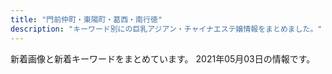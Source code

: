 ```yaml
---
title: "門前仲町・東陽町・葛西・南行徳"
description: "キーワード別にの巨乳アジアン・チャイナエステ嬢情報をまとめました。"
---
```


新着画像と新着キーワードをまとめています。
2021年05月03日の情報です。

<DmmAffiliateIns />
<KeywordTable
  shops={
    [
    {
        "station": "\u9580\u524d\u4ef2\u753a\u99c54\u756a\u51fa\u53e3",
        "img_links": [
            "http://eurynome-est.biz/css/m-top-right01.jpg",
            "http://eurynome-est.biz/images/call.png",
            "http://eurynome-est.biz/css/staff/staff031.png",
            "http://eurynome-est.biz/css/m-yejiao.jpg",
            "http://eurynome-est.biz/css/staff/staff02.png",
            "http://eurynome-est.biz/css/m-head.jpg",
            "http://eurynome-est.biz/css/staff/staff03.png",
            "http://eurynome-est.biz/css/staff/staff061.png",
            "http://eurynome-est.biz/css/m-top-right04.jpg",
            "http://eurynome-est.biz/css/staff/nsta.png",
            "http://eurynome-est.biz/css/staff/staff06.png",
            "http://eurynome-est.biz/css/m-right.jpg",
            "http://eurynome-est.biz/css/m-left.jpg",
            "http://eurynome-est.biz/css/m-top02.jpg",
            "http://eurynome-est.biz/css/staff/staff01.png",
            "http://eurynome-est.biz/css/m-top-right02.jpg",
            "http://eurynome-est.biz/css/staff/staff05.png",
            "http://eurynome-est.biz/css/top-left01.jpg",
            "http://eurynome-est.biz/css/m-top-right03.jpg"
        ],
        "keywords": {},
        "url": "http://eurynome-est.biz/",
        "name": "\u30b7\u30f3\u30c7\u30ec\u30e9\u30ac\u30fc\u30eb"
    },
    {
        "keywords": {
            "87": 4,
            "D": 28,
            "C": 15,
            "85": 12,
            "86": 12
        },
        "url": "https://lovelove.ests.jp/",
        "name": "LOVE LOVE",
        "station": "\u845b\u897f\u99c5\u5730\u4e0b\u9244\u535a\u7269\u9928\u53e3",
        "img_links": [
            "https://lovelove.ests.jp/images/themes/pink/no1.png",
            "https://lovelove.ests.jp/photos/sites/54/2021/04/2021040118264097.jpg",
            "https://lovelove.ests.jp/photos/sites/54/2021/03/2021033018473374.jpg",
            "https://lovelove.ests.jp/images/room2.jpg",
            "https://lovelove.ests.jp/photos/sites/54/2021/03/2021033018462349.jpg",
            "https://lovelove.ests.jp/images/themes/pink/s_link.png",
            "https://lovelove.ests.jp/photos/sites/54/2021/04/2021040311415296.jpg",
            "https://lovelove.ests.jp/images/themes/pink/line.png",
            "https://lovelove.ests.jp/images/themes/pink/r3.jpg",
            "https://lovelove.ests.jp/photos/sites/54/2021/03/2021033018462548.jpg",
            "https://lovelove.ests.jp/images/themes/pink/s_newface.png",
            "https://lovelove.ests.jp/images/themes/pink/s_ranking.png",
            "https://lovelove.ests.jp/images/themes/pink/no2.png",
            "https://lovelove.ests.jp/images/themes/pink/mobile.jpg",
            "https://lovelove.ests.jp/images/room4.jpg",
            "https://lovelove.ests.jp/photos/sites/54/2021/04/2021042813323398.jpg",
            "https://lovelove.ests.jp/images/themes/pink/s_staff.png",
            "https://lovelove.ests.jp/images/themes/pink/s_news.png",
            "https://lovelove.ests.jp/images/room3.jpg",
            "https://lovelove.ests.jp/photos/sites/54/2021/04/2021042813323398-600x800.jpg",
            "https://lovelove.ests.jp/photos/sites/54/2021/03/2021033018462288.jpg",
            "https://lovelove.ests.jp/images/room1.jpg",
            "https://lovelove.ests.jp/images/themes/pink/s_pickup.png"
        ]
    },
    {
        "keywords": {},
        "img_links": [],
        "url": "http://k-este.info/",
        "name": "\u30b9\u30a4\u30fc\u30c8\u30cf\u30fc\u30c8",
        "station": "\u897f\u845b\u897f\u99c5\u5317\u53e3"
    },
    {
        "name": "Pussy Cat",
        "url": "http://www.pussycat.esjoho.com/",
        "station": "\u884c\u5fb3\u99c5",
        "keywords": {
            "84": 6,
            "85": 26,
            "87": 26,
            "C": 45,
            "88": 12,
            "D": 70,
            "82": 7,
            "E": 6,
            "86": 44
        },
        "img_links": [
            "http://www.pussycat.esjoho.com/photo_news/upimg/588496059ae5e97040_0.jpg",
            "http://www.pussycat.esjoho.com/files/016-03.jpg",
            "http://www.pussycat.esjoho.com/files/022.jpg",
            "http://www.pussycat.esjoho.com/photo_news/upimg/267825fe2ffc12c39d_0.jpg",
            "http://www.pussycat.esjoho.com/photo_news/upimg/890295b1f7ebb0b15a_1.jpg",
            "http://www.pussycat.esjoho.com/files/021-03.jpg",
            "http://www.pussycat.esjoho.com/files/045-02.jpg",
            "http://www.pussycat.esjoho.com/files/038-02.jpg",
            "http://www.pussycat.esjoho.com/images/slider-img001.jpg",
            "http://www.pussycat.esjoho.com/photo_news/upimg/646585db681550282a_0.jpg",
            "http://www.pussycat.esjoho.com/images/m3.jpg",
            "http://www.pussycat.esjoho.com/photo_news/upimg/810955b1a46afe8052_0.jpg",
            "http://www.pussycat.esjoho.com/images/esthe2.jpg",
            "http://www.pussycat.esjoho.com/images/m6.jpg",
            "http://www.pussycat.esjoho.com/images/m1.jpg",
            "http://www.pussycat.esjoho.com/photo_news/upimg/739045f97e90e854d5_0.jpg",
            "http://www.pussycat.esjoho.com/photo_news/upimg/20230606aa9f5b1af9_0.jpg",
            "http://www.pussycat.esjoho.com/files/013.jpg",
            "http://www.pussycat.esjoho.com/files/010-03.jpg",
            "http://www.pussycat.esjoho.com/photo_news/upimg/527315e31414915ded_1.jpg",
            "http://www.pussycat.esjoho.com/files/017-02.jpg",
            "http://www.pussycat.esjoho.com/files/015.jpg",
            "http://www.pussycat.esjoho.com/files/041-03.jpg",
            "http://www.pussycat.esjoho.com/files/011.jpg",
            "http://www.pussycat.esjoho.com/photo_news/upimg/698295d75fbe2cd885_0.jpg",
            "http://www.pussycat.esjoho.com/files/017-03.jpg",
            "http://www.pussycat.esjoho.com/files/011-02.jpg",
            "http://www.pussycat.esjoho.com/photo_news/upimg/50003604f11c6021a3_0.jpg",
            "http://www.pussycat.esjoho.com/photo_news/upimg/287875b8345a0f195d_0.jpg",
            "http://www.pussycat.esjoho.com/files/045-03.jpg",
            "http://www.pussycat.esjoho.com/files/042-03.jpg",
            "http://www.pussycat.esjoho.com/photo_news/upimg/267825fe2ffc12c39d_1.jpg",
            "http://www.pussycat.esjoho.com/files/028.jpg",
            "http://www.pussycat.esjoho.com/images/rsubt4.png",
            "http://www.pussycat.esjoho.com/images/m2.jpg",
            "http://www.pussycat.esjoho.com/files/039-02.jpg",
            "http://www.pussycat.esjoho.com/images/tel2.png",
            "http://www.pussycat.esjoho.com/files/024-03.jpg",
            "http://www.pussycat.esjoho.com/files/015-02.jpg",
            "http://www.pussycat.esjoho.com/photo_news/upimg/510715f1e53af03bef_0.jpg",
            "http://www.pussycat.esjoho.com/photo_news/upimg/877905d08471b23032_0.jpg",
            "http://www.pussycat.esjoho.com/files/010.jpg",
            "http://www.pussycat.esjoho.com/photo_news/upimg/831555c0f56a6077d2_0.jpg",
            "http://www.pussycat.esjoho.com/files/021-02.jpg",
            "http://www.pussycat.esjoho.com/photo_news/upimg/738215f5076539165d_0.jpg",
            "http://www.pussycat.esjoho.com/photo_news/upimg/539325db2737770376_0.jpg",
            "http://www.pussycat.esjoho.com/files/021.jpg",
            "http://www.pussycat.esjoho.com/photo_news/upimg/955745e5735b0ad897_0.jpg",
            "http://www.pussycat.esjoho.com/photo_news/upimg/312165e12adadc0638_0.jpg",
            "http://www.pussycat.esjoho.com/photo_news/upimg/442605d3f99cdb9471_0.jpg",
            "http://www.pussycat.esjoho.com/files/016.jpg",
            "http://www.pussycat.esjoho.com/images/rsubt2.png",
            "http://www.pussycat.esjoho.com/photo_news/upimg/440565e16a8a498ba0_0.jpg",
            "http://www.pussycat.esjoho.com/files/038.jpg",
            "http://www.pussycat.esjoho.com/photo_news/upimg/527315e31414915ded_0.jpg",
            "http://www.pussycat.esjoho.com/files/014-03.jpg",
            "http://www.pussycat.esjoho.com/files/018-02.jpg",
            "http://www.pussycat.esjoho.com/photo_news/upimg/698175c8b541154864_0.jpg",
            "http://www.pussycat.esjoho.com/images/slider-img002.jpg",
            "http://www.pussycat.esjoho.com/files/015-03.jpg",
            "http://www.pussycat.esjoho.com/photo_news/upimg/943465c38225f78a78_0.jpg",
            "http://www.pussycat.esjoho.com/images/rsubt3.png",
            "http://www.pussycat.esjoho.com/images/rsubt5.png",
            "http://www.pussycat.esjoho.com/files/041.jpg",
            "http://www.pussycat.esjoho.com/images/esthe3.jpg",
            "http://www.pussycat.esjoho.com/photo_news/upimg/336315ba0d3aaaff3b_0.jpg",
            "http://www.pussycat.esjoho.com/files/042-02.jpg",
            "http://www.pussycat.esjoho.com/files/042.jpg",
            "http://www.pussycat.esjoho.com/photo_news/upimg/228465ef03565baeb2_0.jpg",
            "http://www.pussycat.esjoho.com/images/b-tel.png",
            "http://www.pussycat.esjoho.com/photo_news/upimg/924275fc7211843872_0.jpg",
            "http://www.pussycat.esjoho.com/files/018-03.jpg",
            "http://www.pussycat.esjoho.com/photo_news/upimg/194565b4308eccaf74_0.jpg",
            "http://www.pussycat.esjoho.com/photo_news/upimg/796335c3324299839a_0.jpg",
            "http://www.pussycat.esjoho.com/photo_news/upimg/793885bb1ce8539488_0.jpg",
            "http://www.pussycat.esjoho.com/files/014-02.jpg",
            "http://www.pussycat.esjoho.com/images/rsubt6.png",
            "http://www.pussycat.esjoho.com/files/013-02.jpg",
            "http://www.pussycat.esjoho.com/photo_news/upimg/831555c0f56a6077d2_1.jpg",
            "http://www.pussycat.esjoho.com/images/m4.jpg",
            "http://www.pussycat.esjoho.com/files/017.jpg",
            "http://www.pussycat.esjoho.com/photo_news/upimg/955745e5735b0ad897_1.jpg",
            "http://www.pussycat.esjoho.com/files/039-03.jpg",
            "http://www.pussycat.esjoho.com/files/038-03.jpg",
            "http://www.pussycat.esjoho.com/files/011-03.jpg",
            "http://www.pussycat.esjoho.com/files/010-02.jpg",
            "http://www.pussycat.esjoho.com/photo_news/upimg/764145ff82dd89bbf9_0.jpg",
            "http://www.pussycat.esjoho.com/files/024-02.jpg",
            "http://www.pussycat.esjoho.com/files/018.jpg",
            "http://www.pussycat.esjoho.com/files/028-02.jpg",
            "http://www.pussycat.esjoho.com/files/047-03.jpg",
            "http://www.pussycat.esjoho.com/files/028-03.jpg",
            "http://www.pussycat.esjoho.com/photo_news/upimg/819355b87bfb3e4692_0.jpg",
            "http://www.pussycat.esjoho.com/images/rsubt7.png",
            "http://www.pussycat.esjoho.com/photo_news/upimg/904465b6c0c62502fb_0.jpg",
            "http://www.pussycat.esjoho.com/files/013-03.jpg",
            "http://www.pussycat.esjoho.com/files/047-02.jpg",
            "http://www.pussycat.esjoho.com/files/024.jpg",
            "http://www.pussycat.esjoho.com/files/014.jpg",
            "http://www.pussycat.esjoho.com/photo_news/upimg/787045c8b54142c99d_0.jpg",
            "http://www.pussycat.esjoho.com/images/rsubt1.png",
            "http://www.pussycat.esjoho.com/photo_news/upimg/556035b3207e240b54_0.jpg",
            "http://www.pussycat.esjoho.com/files/012-02.jpg",
            "http://www.pussycat.esjoho.com/files/012.jpg",
            "http://www.pussycat.esjoho.com/photo_news/upimg/759985c3c5c332d36e_0.jpg",
            "http://www.pussycat.esjoho.com/files/012-03.jpg",
            "http://www.pussycat.esjoho.com/images/esthe1.jpg",
            "http://www.pussycat.esjoho.com/files/045.jpg",
            "http://www.pussycat.esjoho.com/files/022-03.jpg",
            "http://www.pussycat.esjoho.com/files/041-02.jpg",
            "http://www.pussycat.esjoho.com/files/022-02.jpg",
            "http://www.pussycat.esjoho.com/files/039.jpg",
            "http://www.pussycat.esjoho.com/images/b-online.png",
            "http://www.pussycat.esjoho.com/photo_news/upimg/920375fd9d44baad7f_0.jpg",
            "http://www.pussycat.esjoho.com/photo_news/upimg/828135e4b6e272dcc3_0.jpg",
            "http://www.pussycat.esjoho.com/files/047.jpg",
            "http://www.pussycat.esjoho.com/files/016-02.jpg"
        ]
    },
    {
        "station": "\u897f\u845b\u897f\u99c5\u5357\u53e3",
        "keywords": {},
        "img_links": [],
        "url": "https://cg.uouono.com/",
        "name": "CUTE GIRLS"
    },
    {
        "keywords": {
            "87": 6,
            "D": 8,
            "86": 2
        },
        "name": "\u5973\u306e\u9999\u308a",
        "img_links": [
            "http://www.onnanokaori.mensest.com/files/002.jpg",
            "http://www.onnanokaori.mensest.com/images/foot01.jpg",
            "http://www.onnanokaori.mensest.com/images/m-top003.jpg",
            "http://www.onnanokaori.mensest.com/files/001.jpg",
            "http://www.onnanokaori.mensest.com/files/003.jpg",
            "http://www.onnanokaori.mensest.com/files/005.jpg",
            "http://www.onnanokaori.mensest.com/images/call.png",
            "http://www.onnanokaori.mensest.com/photo_news/upimg/55604608baeace63dc_0.jpg",
            "http://www.onnanokaori.mensest.com/images/m-head01.jpg"
        ],
        "station": "\u6d66\u5b89\u99c5\u5357\u53e3",
        "url": "http://www.onnanokaori.mensest.com/"
    },
    {
        "name": "\u3084\u3059\u3089\u304d",
        "station": "\u845b\u897f\u99c5\u535a\u7269\u9928\u53e3",
        "url": "http://k-rlx.com/",
        "img_links": [
            "http://k-rlx.com/images/rec_11.jpg",
            "http://k-rlx.com/images/index_12.jpg",
            "http://k-rlx.com/images/index_31.jpg",
            "http://k-rlx.com/images/index_08.jpg",
            "http://k-rlx.com/images/index_29.jpg",
            "http://k-rlx.com/images/staff_10.jpg",
            "http://k-rlx.com/images/index_25.jpg",
            "http://k-rlx.com/images/index_14.jpg",
            "http://k-rlx.com/images/index_21.jpg",
            "http://k-rlx.com/images/index_06.jpg",
            "http://k-rlx.com/images/index_02.jpg",
            "http://k-rlx.com/images/index_32.jpg",
            "http://k-rlx.com/images/index_03.jpg",
            "http://k-rlx.com/images/index_30.jpg",
            "http://k-rlx.com/images/index_01.jpg",
            "http://k-rlx.com/girl/05.jpg",
            "http://k-rlx.com/images/index_27.jpg",
            "http://k-rlx.com/girl/07.jpg",
            "http://k-rlx.com/images/index_28.jpg",
            "http://k-rlx.com/images/index_13.jpg",
            "http://k-rlx.com/images/index_07.jpg",
            "http://k-rlx.com/images/index_22.jpg",
            "http://k-rlx.com/images/info_10.jpg",
            "http://k-rlx.com/girl/01a.jpg",
            "http://k-rlx.com/images/index_16.jpg",
            "http://k-rlx.com/images/index_26.jpg",
            "http://k-rlx.com/images/index_04.jpg",
            "http://k-rlx.com/images/index_05.jpg",
            "http://k-rlx.com/girl/06.jpg",
            "http://k-rlx.com/girl/02.jpg",
            "http://k-rlx.com/images/sub_foot.png",
            "http://k-rlx.com/girl/03.jpg",
            "http://k-rlx.com/girl/01.jpg",
            "http://k-rlx.com/girl/04.jpg",
            "http://k-rlx.com/images/rec_10.jpg",
            "http://k-rlx.com/images/index_24.jpg",
            "http://k-rlx.com/images/info_11.jpg",
            "http://k-rlx.com/images/index_20.jpg",
            "http://k-rlx.com/images/index_09.jpg",
            "http://k-rlx.com/images/index_23.jpg",
            "http://k-rlx.com/images/index_17.jpg",
            "http://k-rlx.com/images/index_10.jpg",
            "http://k-rlx.com/girl/00.jpg",
            "http://k-rlx.com/images/index_15.jpg"
        ],
        "keywords": {}
    },
    {
        "station": "\u897f\u845b\u897f\u99c5\u5357\u53e3",
        "url": "http://sakura-est.xyz/",
        "keywords": {
            "C": 11
        },
        "img_links": [
            "http://sakura-est.xyz/images/pickt.png",
            "http://sakura-est.xyz/images/gat.png",
            "http://eskk.sakura-est.xyz/uploads//g2-225x300.jpg",
            "http://eskk.sakura-est.xyz/uploads//g5-225x300.jpg",
            "http://sakura-est.xyz/images/g0.jpg",
            "http://sakura-est.xyz/images/r02.jpg",
            "http://sakura-est.xyz/images/newt.png",
            "http://eskk.sakura-est.xyz/uploads//g4.jpg",
            "http://sakura-est.xyz/images/mobile.png",
            "http://sakura-est.xyz/images/r04.jpg",
            "http://sakura-est.xyz/images/tite-staff.png",
            "http://sakura-est.xyz/images/r01.jpg",
            "http://eskk.sakura-est.xyz/uploads//g1-225x300.jpg",
            "http://sakura-est.xyz/images/r03.jpg"
        ],
        "name": "\u685c"
    },
    {
        "name": "Lucky",
        "url": "http://rlx-aroma.com/",
        "station": "\u9580\u524d\u4ef2\u753a\u99c52\u756a\u51fa\u53e3",
        "img_links": [
            "http://rlx-aroma.com/img/profsub1btm.png",
            "http://rlx-aroma.com/staff/megumi/02.jpg",
            "http://rlx-aroma.com/staff/moe/01mb.jpg",
            "http://rlx-aroma.com/img/ttl_tnew.png",
            "http://rlx-aroma.com/img/ttl_info.png",
            "http://rlx-aroma.com/staff/mei/01mb.jpg",
            "http://rlx-aroma.com/staff/yuriya/01.jpg",
            "http://rlx-aroma.com/staff/yuyu/02.jpg",
            "http://rlx-aroma.com/staff/haru/02.jpg",
            "http://rlx-aroma.com/staff/moe/01.jpg",
            "http://rlx-aroma.com/staff/haru/01mb.jpg",
            "http://rlx-aroma.com/staff/koko/01mb.jpg",
            "http://rlx-aroma.com/staff/moe/02.jpg",
            "http://rlx-aroma.com/staff/sizuka/01.jpg",
            "http://rlx-aroma.com/staff/mei/02.jpg",
            "http://rlx-aroma.com/staff/ayaka/02.jpg",
            "http://rlx-aroma.com/staff/yuyu/01.jpg",
            "http://rlx-aroma.com/staff/happy/02.jpg",
            "http://rlx-aroma.com/img/ttl_staffp.png",
            "http://rlx-aroma.com/staff/lala/01mb.jpg",
            "http://rlx-aroma.com/staff/hitomi/02.jpg",
            "http://rlx-aroma.com/staff/mei/01.jpg",
            "http://rlx-aroma.com/staff/sachiko/02.jpg",
            "http://rlx-aroma.com/staff/hina/01.jpg",
            "http://rlx-aroma.com/staff/yuyu/01mb.jpg",
            "http://rlx-aroma.com/staff/yuriya/01mb.jpg",
            "http://rlx-aroma.com/staff/emi/01.jpg",
            "http://rlx-aroma.com/staff/sasa/01mb.jpg",
            "http://rlx-aroma.com/staff/kiki/01.jpg",
            "http://rlx-aroma.com/staff/ruru/01mb.jpg",
            "http://rlx-aroma.com/staff/mirai/01mb.jpg",
            "http://rlx-aroma.com/img/backbtn.png",
            "http://rlx-aroma.com/img/frameb.png",
            "http://rlx-aroma.com/staff/momo/02.jpg",
            "http://rlx-aroma.com/staff/kaori/01.jpg",
            "http://rlx-aroma.com/staff/ayaka/01.jpg",
            "http://rlx-aroma.com/img/access/roaddm.png",
            "http://rlx-aroma.com/img/profsub2.png",
            "http://rlx-aroma.com/staff/koko/01.jpg",
            "http://rlx-aroma.com/img/access/road1.jpg",
            "http://rlx-aroma.com/staff/hina/03.jpg",
            "http://rlx-aroma.com/staff/sachiko/01mb.jpg",
            "http://rlx-aroma.com/img/ttl_staff.png",
            "http://rlx-aroma.com/staff/ai/01.jpg",
            "http://rlx-aroma.com/staff/megumi/01mb.jpg",
            "http://rlx-aroma.com/staff/hina/01mb.jpg",
            "http://rlx-aroma.com/staff/ruru/02.jpg",
            "http://rlx-aroma.com/staff/emi/01mb.jpg",
            "http://rlx-aroma.com/staff/kaori/02.jpg",
            "http://rlx-aroma.com/staff/ami/01mb.jpg",
            "http://rlx-aroma.com/i/files/homeimg.jpg",
            "http://rlx-aroma.com/staff/hitomi/01mb.jpg",
            "http://rlx-aroma.com/staff/mirai/02.jpg",
            "http://rlx-aroma.com/staff/kaori/01mb.jpg",
            "http://rlx-aroma.com/staff/sasa/02.jpg",
            "http://rlx-aroma.com/staff/mirai/01.jpg",
            "http://rlx-aroma.com/staff/megumi/01.jpg",
            "http://rlx-aroma.com/staff/koko/02.jpg",
            "http://rlx-aroma.com/img/access/road4.jpg",
            "http://rlx-aroma.com/staff/ami/01.jpg",
            "http://rlx-aroma.com/staff/happy/01.jpg",
            "http://rlx-aroma.com/staff/ai/02.jpg",
            "http://rlx-aroma.com/img/ttl_mobile.png",
            "http://rlx-aroma.com/img/access/road2.jpg",
            "http://rlx-aroma.com/staff/momo/01.jpg",
            "http://rlx-aroma.com/pic/head.png",
            "http://rlx-aroma.com/staff/hitomi/01.jpg",
            "http://rlx-aroma.com/staff/ai/01mb.jpg",
            "http://rlx-aroma.com/staff/sizuka/01mb.jpg",
            "http://rlx-aroma.com/staff/haru/01.jpg",
            "http://rlx-aroma.com/staff/emi/02.jpg",
            "http://rlx-aroma.com/staff/sachiko/01.jpg",
            "http://rlx-aroma.com/img/ttl_rec.png",
            "http://rlx-aroma.com/staff/yoko/01mb.jpg",
            "http://rlx-aroma.com/staff/ruru/01.jpg",
            "http://rlx-aroma.com/staff/hina/02.jpg",
            "http://rlx-aroma.com/staff/sizuka/02.jpg",
            "http://rlx-aroma.com/img/access/road3.jpg",
            "http://rlx-aroma.com/staff/yoko/02.jpg",
            "http://rlx-aroma.com/img/detailbback.png",
            "http://rlx-aroma.com/staff/yuriya/02.jpg",
            "http://rlx-aroma.com/staff/kiki/01mb.jpg",
            "http://rlx-aroma.com/staff/lala/02.jpg",
            "http://rlx-aroma.com/staff/ayaka/01mb.jpg",
            "http://rlx-aroma.com/staff/sasa/01.jpg",
            "http://rlx-aroma.com/staff/kiki/02.jpg",
            "http://rlx-aroma.com/staff/ami/02.jpg",
            "http://rlx-aroma.com/staff/lala/01.jpg",
            "http://rlx-aroma.com/img/ttl_tgirl.png",
            "http://rlx-aroma.com/staff/momo/01mb.jpg",
            "http://rlx-aroma.com/staff/happy/01mb.jpg",
            "http://rlx-aroma.com/staff/yoko/01.jpg",
            "http://rlx-aroma.com/img/ttl_pickup.png"
        ],
        "keywords": {
            "C": 33
        }
    },
    {
        "url": "http://blue-est.xyz/",
        "img_links": [
            "http://blue-est.xyz/images/mimi.jpg",
            "http://blue-est.xyz/images/ayk.jpg",
            "http://blue-est.xyz/images/nana.jpg",
            "http://blue-est.xyz/images/r01.jpg",
            "http://blue-est.xyz/images/newt.png",
            "http://blue-est.xyz/images/saki.jpg",
            "http://blue-est.xyz/images/mobile.png",
            "http://blue-est.xyz/images/momo.jpg",
            "http://blue-est.xyz/images/sr.jpg",
            "http://blue-est.xyz/images/h1.jpg",
            "http://blue-est.xyz/images/laki.jpg",
            "http://blue-est.xyz/images/y.jpg",
            "http://blue-est.xyz/images/ayi.jpg",
            "http://blue-est.xyz/images/mina.jpg",
            "http://blue-est.xyz/images/kaori.jpg",
            "http://blue-est.xyz/images/mm.jpg",
            "http://blue-est.xyz/images/miyu.jpg",
            "http://blue-est.xyz/images/g5.jpg",
            "http://blue-est.xyz/images/runa.jpg",
            "http://blue-est.xyz/images/g6.jpg",
            "http://blue-est.xyz/images/g8.jpg",
            "http://blue-est.xyz/images/ggg.jpg",
            "http://blue-est.xyz/images/hana.jpg",
            "http://blue-est.xyz/images/g9.jpg",
            "http://blue-est.xyz/images/g1.jpg",
            "http://blue-est.xyz/images/gat.png",
            "http://blue-est.xyz/images/moe.jpg",
            "http://blue-est.xyz/images/my.jpg",
            "http://blue-est.xyz/images/lisa.jpg",
            "http://blue-est.xyz/images/r02.jpg",
            "http://blue-est.xyz/images/na.jpg",
            "http://blue-est.xyz/images/g0.jpg",
            "http://blue-est.xyz/images/g4.jpg",
            "http://blue-est.xyz/images/g18.jpg",
            "http://blue-est.xyz/images/top.png",
            "http://blue-est.xyz/images/pickt.png",
            "http://blue-est.xyz/images/lili.jpg",
            "http://blue-est.xyz/images/lie.jpg",
            "http://blue-est.xyz/images/aya.jpg",
            "http://blue-est.xyz/images/mla.jpg",
            "http://blue-est.xyz/images/g7.jpg",
            "http://blue-est.xyz/images/tite-staff.png",
            "http://blue-est.xyz/images/h2.jpg",
            "http://blue-est.xyz/images/nnm.jpg"
        ],
        "keywords": {
            "85": 1,
            "C": 7,
            "E": 1
        },
        "station": "\u884c\u5fb3\u99c5",
        "name": "Angel Islands"
    },
    {
        "name": "\u7f8e\u5c11\u5973\u770b\u8b77\u30b9\u30c6\u30fc\u30b7\u30e7\u30f3",
        "keywords": {
            "86": 2,
            "85": 2,
            "E": 2,
            "D": 2,
            "87": 2,
            "C": 12
        },
        "station": "\u9580\u524d\u4ef2\u753a\u99c53\u756a\u51fa\u53e3",
        "url": "http://beautygirls-station.work/",
        "img_links": [
            "http://beautygirls-station.work/img/nos.jpg",
            "http://beautygirls-station.work/sp/img/t-a.jpg",
            "http://beautygirls-station.work/sp/img/t-s.jpg",
            "http://beautygirls-station.work/img/rom.png",
            "http://beautygirls-station.work/sp/img/st1.jpg",
            "http://beautygirls-station.work/sp/img/st2.jpg",
            "http://beautygirls-station.work/img/st3.jpg",
            "http://beautygirls-station.work/img/sta3.jpg",
            "http://beautygirls-station.work/img/mo.png",
            "http://beautygirls-station.work/sp/img/botton.jpg",
            "http://beautygirls-station.work/sp/img/pc.jpg",
            "http://beautygirls-station.work/sp/img/pic.jpg",
            "http://beautygirls-station.work/sp/img/time.jpg",
            "http://beautygirls-station.work/sp/img/p3.jpg",
            "http://beautygirls-station.work/sp/img/p1.jpg",
            "http://beautygirls-station.work/img/bottom.png",
            "http://beautygirls-station.work/sp/img/tel.jpg",
            "http://beautygirls-station.work/sp/img/t-t.jpg",
            "http://beautygirls-station.work/sp/img/sys.jpg",
            "http://beautygirls-station.work/img/bod.png",
            "http://beautygirls-station.work/sp/img/info.jpg",
            "http://beautygirls-station.work/img/sta1.jpg",
            "http://beautygirls-station.work/img/st1.jpg",
            "http://beautygirls-station.work/sp/img/p2.jpg",
            "http://beautygirls-station.work/sp/img/t-r.jpg",
            "http://beautygirls-station.work/sp/img/t-o.jpg",
            "http://beautygirls-station.work/img/s1.jpg",
            "http://beautygirls-station.work/sp/img/tit.jpg",
            "http://beautygirls-station.work/img/s2.jpg",
            "http://beautygirls-station.work/sp/img/add.jpg",
            "http://beautygirls-station.work/sp/img/st3.jpg",
            "http://beautygirls-station.work/img/st2.jpg",
            "http://beautygirls-station.work/img/sta2.jpg",
            "http://beautygirls-station.work/img/s3.jpg"
        ]
    },
    {
        "keywords": {
            "87": 5,
            "90": 1,
            "C": 8,
            "83": 5,
            "82": 3,
            "89": 1,
            "D": 15,
            "86": 9,
            "84": 1,
            "F": 1,
            "E": 3,
            "85": 4
        },
        "station": "\u884c\u5fb3\u99c5\u5357\u53e3",
        "url": "https://sweet-queen.ests.jp/",
        "img_links": [
            "https://sweet-queen.ests.jp/photos/sites/12/2020/12/2020120213320379.jpg",
            "https://sweet-queen.ests.jp/photos/sites/12/2018/05/2018052507565915.jpg",
            "https://sweet-queen.ests.jp/images/s_face.jpg",
            "https://sweet-queen.ests.jp/photos/sites/12/2020/02/2020021813422714.jpg",
            "https://sweet-queen.ests.jp/images/s_staff.png",
            "https://sweet-queen.ests.jp/photos/sites/12/2019/09/2019092614582660.jpg",
            "https://sweet-queen.ests.jp/photos/sites/12/2019/01/2019010713202685.jpg",
            "https://sweet-queen.ests.jp/photos/sites/12/2021/01/2021010819070927.jpg",
            "https://sweet-queen.ests.jp/photos/sites/12/2019/03/2019031519301066.jpg",
            "https://sweet-queen.ests.jp/photos/sites/12/2020/02/2020022712250768.jpg",
            "https://sweet-queen.ests.jp/images/top.png",
            "https://sweet-queen.ests.jp/images/s_mobile.jpg",
            "https://sweet-queen.ests.jp/photos/sites/12/2018/09/2018091109422420.jpg",
            "https://sweet-queen.ests.jp/photos/sites/12/2020/06/202006221317315.jpg",
            "https://sweet-queen.ests.jp/photos/sites/12/2019/09/2019090915443421.jpg",
            "https://sweet-queen.ests.jp/photos/sites/12/2020/12/2020122317262280.jpg",
            "https://sweet-queen.ests.jp/images/room1.jpg",
            "https://sweet-queen.ests.jp/images/mobile.jpg",
            "https://sweet-queen.ests.jp/photos/sites/12/2018/06/2018062609292113.jpg",
            "https://sweet-queen.ests.jp/photos/sites/12/2018/05/201805250756593.jpg",
            "https://sweet-queen.ests.jp/photos/sites/12/2020/12/202012161830054.jpg",
            "https://sweet-queen.ests.jp/photos/sites/12/2021/03/2021032318094325.jpg",
            "https://sweet-queen.ests.jp/images/room2.jpg",
            "https://sweet-queen.ests.jp/photos/sites/12/2020/12/2020122317270920.jpg",
            "https://sweet-queen.ests.jp/photos/sites/12/2020/01/2020010611404957.jpg",
            "https://sweet-queen.ests.jp/photos/sites/12/2018/08/2018082509443047.jpg",
            "https://sweet-queen.ests.jp/photos/sites/12/2018/10/2018100114043182.jpg",
            "https://sweet-queen.ests.jp/photos/sites/12/2019/07/2019073011000090.jpg",
            "https://sweet-queen.ests.jp/photos/sites/12/2018/08/2018083009422342.jpg",
            "https://sweet-queen.ests.jp/images/s_news.jpg",
            "https://sweet-queen.ests.jp/images/s_link.png",
            "https://sweet-queen.ests.jp/photos/sites/12/2020/07/2020072713102372.jpg",
            "https://sweet-queen.ests.jp/photos/sites/12/2018/11/2018112411391860.jpg",
            "https://sweet-queen.ests.jp/photos/sites/12/2018/05/2018052507565947.jpg",
            "https://sweet-queen.ests.jp/photos/sites/12/2020/01/2020012916562962.jpg",
            "https://sweet-queen.ests.jp/photos/sites/12/2018/12/2018121114310827.jpg",
            "https://sweet-queen.ests.jp/photos/sites/12/2020/10/2020102718213243.jpg",
            "https://sweet-queen.ests.jp/photos/sites/12/2020/01/2020010912552782.jpg",
            "https://sweet-queen.ests.jp/photos/sites/12/2021/03/2021031516515050.jpg"
        ],
        "name": "Sweet Queen\u30fb\u30b9\u30a6\u30a3\u30fc\u30c8\u30af\u30a4\u30fc\u30f3"
    },
    {
        "name": "\u685c\u306e\u604b",
        "station": "\u845b\u897f\u99c5\u535a\u7269\u9928\u53e3",
        "keywords": {
            "\u80f8": 2
        },
        "img_links": [
            "http://ciming.work/uploads/210305/1-210305132625200.jpg",
            "http://ciming.work/uploads/210309/1-210309110225117.jpg",
            "http://www.ciming.work/uploads/210305/1-210305132223I1.jpg",
            "http://www.ciming.work/uploads/210305/1-210305132JJ23.jpg",
            "http://www.ciming.work/uploads/210305/1-210305132T0207.jpg",
            "http://ciming.work/uploads/210305/1-210305132JJ23.jpg",
            "http://www.ciming.work/uploads/210309/1-210309105T6256.jpg",
            "http://ciming.work/uploads/210309/1-210309105P1432.jpg",
            "http://www.ciming.work/uploads/210309/1-21030911013H14.jpg",
            "http://ciming.work/uploads/210309/1-21030910595c04.jpg",
            "http://ciming.work/uploads/210309/1-210309105925V6.jpg",
            "http://ciming.work/picture/1402-1.png",
            "http://ciming.work/uploads/210309/1-210309105T6256.jpg",
            "http://www.ciming.work/picture/head_01.png",
            "http://www.ciming.work/uploads/210309/1-210309110225117.jpg",
            "http://ciming.work/picture/1402-4.jpg",
            "http://ciming.work/picture/head_01.png",
            "http://www.ciming.work/uploads/210309/1-21030911030W21.jpg",
            "http://www.ciming.work/uploads/210305/1-210305132333250.jpg",
            "http://ciming.work/picture/head_03.png",
            "http://ciming.work/uploads/210309/1-21030911013H14.jpg",
            "http://ciming.work/uploads/210305/1-210305131932446.jpg",
            "http://ciming.work/uploads/210305/1-210305132123V2.jpg",
            "http://ciming.work/uploads/210305/1-210305132223I1.jpg",
            "http://ciming.work/uploads/210309/1-210309110039301.jpg",
            "http://www.ciming.work/uploads/210305/1-21030513243K27.jpg",
            "http://ciming.work/uploads/210305/1-210305132333250.jpg",
            "http://www.ciming.work/uploads/210309/1-210309110039301.jpg",
            "http://ciming.work/uploads/210309/1-21030910564R39.jpg",
            "http://ciming.work/uploads/210305/1-21030513243K27.jpg",
            "http://www.ciming.work/uploads/210305/1-210305132625200.jpg",
            "http://ciming.work/uploads/210305/1-21030513202SQ.jpg",
            "http://ciming.work/uploads/210309/1-21030911030W21.jpg",
            "http://www.ciming.work/uploads/210309/1-210309105925V6.jpg",
            "http://www.ciming.work/uploads/210309/1-210309105P1432.jpg",
            "http://ciming.work/uploads/210305/1-210305132T0207.jpg"
        ],
        "url": "http://ciming.work/"
    },
    {
        "name": "\u697d\u697d",
        "url": "http://www.rakulax.jp/",
        "img_links": [
            "http://www.rakulax.jp/images/r4.jpg",
            "http://www.rakulax.jp/images/r3.jpg",
            "http://www.rakulax.jp/images/top.jpg",
            "http://www.rakulax.jp/images/therapist_tit.jpg",
            "http://www.rakulax.jp/images/g0.jpg",
            "http://www.rakulax.jp/images/r1.jpg",
            "http://www.rakulax.jp/images/g001.jpg",
            "http://www.rakulax.jp/images/r2.jpg",
            "http://www.rakulax.jp/images/g2.jpg",
            "http://www.rakulax.jp/images/mobile.jpg",
            "http://www.rakulax.jp/images/r6.jpg",
            "http://www.rakulax.jp/images/r5.jpg",
            "http://www.rakulax.jp/images/g1.jpg",
            "http://www.rakulax.jp/images/newface_tit.jpg",
            "http://www.rakulax.jp/images/g4.jpg"
        ],
        "keywords": {
            "C": 7
        },
        "station": "\u9580\u524d\u4ef2\u753a\u99c52\u756a\u51fa\u53e3"
    },
    {
        "keywords": {
            "E": 2
        },
        "name": "\u30e6\u30ea\u3061\u3083\u3093",
        "img_links": [
            "http://yurichan.info/uploads/210326/1-21032614153A55.jpg",
            "http://yurichan.info/uploads/201105/1-2011051P21C63.jpg",
            "http://yurichan.info/html/dianna_jing/images/room4.jpg",
            "http://yurichan.info/uploads/210429/1-2104291253044W.jpg",
            "http://yurichan.info/picture/photo3.png",
            "http://yurichan.info/uploads/210222/1-2102220T0412K.jpg",
            "http://yurichan.info/picture/s_staff.png",
            "http://yurichan.info/uploads/210409/1-210409103Ta44.jpg",
            "http://yurichan.info/picture/top22.png",
            "http://yurichan.info/html/dianna_jing/images/room2.jpg",
            "http://yurichan.info/html/dianna_jing/images/room1.jpg",
            "http://yurichan.info/uploads/201116/1-201116132154547.jpg",
            "http://yurichan.info/uploads/210219/1-210219153SC08.jpg",
            "http://yurichan.info/uploads/210422/1-210422104422O6.jpg",
            "http://yurichan.info/uploads/210322/1-21032209452GP.jpg",
            "http://yurichan.info/picture/top23.png",
            "http://yurichan.info/picture/s_new.png",
            "http://yurichan.info/html/dianna_jing/images/room3.jpg",
            "http://yurichan.info/picture/end.png",
            "http://yurichan.info/picture/i_therapist.png",
            "http://yurichan.info/uploads/210426/1-21042614562BJ.jpg"
        ],
        "url": "http://yurichan.info/",
        "station": "\u884c\u5fb3\u99c5\u5357\u53e3"
    },
    {
        "name": "\u723d\u5065",
        "img_links": [
            "http://www.styleone.cf/sk/wp-content/themes/800/picture/bg_comend.jpg",
            "http://www.styleone.cf/sk/wp-content/themes/800/picture/border-bottom.png",
            "http://www.styleone.cf/sk/room/images/room4.jpg",
            "http://www.styleone.cf/sk/wp-content/themes/800/picture/rb.png",
            "http://www.styleone.cf/sk/wp-content/themes/800/picture/pic_girl01.jpg",
            "http://www.styleone.cf/sk/room/images/room1.jpg",
            "http://www.styleone.cf/sk/wp-content/themes/800/picture/lb.png",
            "http://www.styleone.cf/sk/wp-content/themes/800/picture/pic_girl04.jpg",
            "http://www.styleone.cf/sk/wp-content/themes/800/images/bg_comend.jpg",
            "http://www.styleone.cf/sk/wp-content/themes/800/picture/top.png",
            "http://www.styleone.cf/sk/wp-content/themes/800/picture/tit_staff.jpg",
            "http://www.styleone.cf/sk/wp-content/themes/800/picture/end.jpg",
            "http://www.styleone.cf/sk/wp-content/themes/800/picture/tit_pick.jpg",
            "http://www.styleone.cf/sk/wp-content/themes/800/images/border-bottom.png",
            "http://www.styleone.cf/sk/wp-content/themes/800/images/end.jpg",
            "http://www.styleone.cf/sk/room/images/room2.jpg",
            "http://www.styleone.cf/sk/wp-content/themes/800/picture/pic_girl03.jpg",
            "http://www.styleone.cf/sk/wp-content/themes/800/picture/pic_girl02.jpg",
            "http://www.styleone.cf/sk/wp-content/themes/800/picture/girl.png",
            "http://www.styleone.cf/sk/wp-content/themes/800/picture/side_mobile.png",
            "http://www.styleone.cf/sk/room/images/room3.jpg",
            "http://www.styleone.cf/sk/wp-content/themes/800/picture/tit_news.png"
        ],
        "station": "\u845b\u897f\u99c5\u5357\u53e3",
        "url": "http://www.styleone.cf/sk/",
        "keywords": {
            "88": 1,
            "87": 1,
            "C": 9,
            "90": 1,
            "89": 1
        }
    },
    {
        "station": "\u845b\u897f\u99c5\u897f\u53e3",
        "img_links": [
            "http://www.mens-royal.com/images/top01.jpg",
            "http://www.mens-royal.com/files/072.jpg",
            "http://www.mens-royal.com/images/room3.jpg",
            "http://www.mens-royal.com/images/girl-z2.jpg",
            "http://www.mens-royal.com/images/s_mobile.png",
            "http://www.mens-royal.com/files/042.jpg",
            "http://www.mens-royal.com/files/071.jpg",
            "http://www.mens-royal.com/images/nbj3.jpg",
            "http://www.mens-royal.com/images/s_news.png",
            "http://www.mens-royal.com/images/mobile.jpg",
            "http://www.mens-royal.com/files/057-02.jpg",
            "http://www.mens-royal.com/files/063-02.jpg",
            "http://www.mens-royal.com/images/room2.jpg",
            "http://www.mens-royal.com/images/s_pick.png",
            "http://www.mens-royal.com/images/room1.jpg",
            "http://www.mens-royal.com/images/link/koko_200x40.png",
            "http://www.mens-royal.com/files/067-02.jpg",
            "http://www.mens-royal.com/images/s_staff.png",
            "http://www.mens-royal.com/images/room4.jpg",
            "http://www.mens-royal.com/files/072-02.jpg",
            "http://www.mens-royal.com/files/071-02.jpg",
            "http://www.mens-royal.com/images/s_link.png",
            "http://www.mens-royal.com/images/top02.jpg",
            "http://www.mens-royal.com/files/063.jpg",
            "http://www.mens-royal.com/files/042-02.jpg",
            "http://www.mens-royal.com/images/girl-z1.jpg",
            "http://www.mens-royal.com/files/067.jpg",
            "http://www.mens-royal.com/files/057.jpg"
        ],
        "url": "http://www.mens-royal.com/",
        "name": "Royal\uff5e\u30ed\u30a4\u30e4\u30eb\uff5e",
        "keywords": {
            "F": 4,
            "88": 8,
            "84": 2,
            "C": 16,
            "87": 2,
            "D": 2,
            "E": 4
        }
    },
    {
        "url": "http://www.bestlove.esjp.info/",
        "station": "\u9580\u524d\u4ef2\u753a\u99c54\u756a\u53e3",
        "name": "Best Love",
        "keywords": {
            "D": 6,
            "86": 2,
            "C": 2,
            "87": 4,
            "88": 2
        },
        "img_links": [
            "http://www.bestlove.esjp.info/files/001.jpg",
            "http://www.bestlove.esjp.info/images/m-top02.jpg",
            "http://www.bestlove.esjp.info/files/002.jpg",
            "http://www.bestlove.esjp.info/files/003.jpg",
            "http://www.bestlove.esjp.info/photo_news/upimg/20664608653e38f8a6_0.jpg",
            "http://www.bestlove.esjp.info/images/m-top-right02.jpg",
            "http://www.bestlove.esjp.info/images/m-top-right04.jpg",
            "http://www.bestlove.esjp.info/images/m-left.jpg",
            "http://www.bestlove.esjp.info/images/m-right.jpg",
            "http://www.bestlove.esjp.info/images/call.png",
            "http://www.bestlove.esjp.info/images/top-left01.jpg",
            "http://www.bestlove.esjp.info/images/m-yejiao.jpg",
            "http://www.bestlove.esjp.info/files/004.jpg",
            "http://www.bestlove.esjp.info/photo_news/upimg/849236066c0874c4c8_0.jpg",
            "http://www.bestlove.esjp.info/images/m-top03.jpg",
            "http://www.bestlove.esjp.info/images/m-top-right01.jpg",
            "http://www.bestlove.esjp.info/images/m-top-right03.jpg",
            "http://www.bestlove.esjp.info/images/m-head.jpg"
        ]
    },
    {
        "keywords": {
            "F": 4,
            "G": 4,
            "D": 6
        },
        "station": "\u884c\u5fb3\u99c5\u5357\u53e3",
        "img_links": [
            "http://gakuen.xyz.mn/photos/sites/71/2021/04/2021041917464125-e1618822013542.jpeg",
            "http://gakuen.xyz.mn/photos/sites/71/2020/11/2020112517584561.jpg",
            "http://gakuen.xyz.mn/photos/sites/71/2020/02/2020022210241571.jpg",
            "http://gakuen.xyz.mn/photos/sites/71/2019/10/2019102420321841.jpg",
            "http://gakuen.xyz.mn/images/g13.jpg",
            "http://gakuen.xyz.mn/photos/sites/71/2020/02/2020022618290662.jpg",
            "http://gakuen.xyz.mn/images/g17.jpg",
            "http://gakuen.xyz.mn/photos/sites/71/2020/01/2020011015294716.jpg",
            "http://gakuen.xyz.mn/photos/sites/71/2021/04/2021042810263779.jpg",
            "http://gakuen.xyz.mn/photos/sites/71/2019/10/2019101811390877.jpg",
            "http://gakuen.xyz.mn/images/top.jpg",
            "http://gakuen.xyz.mn/images/pick.jpg",
            "http://gakuen.xyz.mn/photos/sites/71/2020/12/2020122014304059.jpg",
            "http://gakuen.xyz.mn/photos/sites/71/2020/02/2020020317175855.jpg",
            "http://gakuen.xyz.mn/photos/sites/71/2021/04/2021040917170299-e1617956231868.jpeg",
            "http://gakuen.xyz.mn/images/g2.jpg",
            "http://gakuen.xyz.mn/images/2.jpg",
            "http://gakuen.xyz.mn/images/s_staff.jpg",
            "http://gakuen.xyz.mn/photos/sites/71/2019/11/2019111517040618.jpg",
            "http://gakuen.xyz.mn/images/g1.jpg",
            "http://gakuen.xyz.mn/photos/sites/71/2020/01/2020010713430218.jpg",
            "http://gakuen.xyz.mn/images/news1.jpg",
            "http://gakuen.xyz.mn/images/g16.jpg",
            "http://gakuen.xyz.mn/photos/sites/71/2020/02/2020021414323643.jpg",
            "http://gakuen.xyz.mn/photos/sites/71/2020/11/2020111416130515.jpg",
            "http://gakuen.xyz.mn/images/s_cosplay.jpg",
            "http://gakuen.xyz.mn/photos/sites/71/2020/06/2020061015582330.jpg",
            "http://gakuen.xyz.mn/photos/sites/71/2021/04/2021041917552189.jpg",
            "http://gakuen.xyz.mn/images/1.jpg",
            "http://gakuen.xyz.mn/photos/sites/71/2020/02/2020020317060366.jpg",
            "http://gakuen.xyz.mn/photos/sites/71/2020/03/2020030915313184.jpeg",
            "http://gakuen.xyz.mn/photos/sites/71/2019/12/2019120817483319.jpg",
            "http://gakuen.xyz.mn/images/g10.jpg",
            "http://gakuen.xyz.mn/photos/sites/71/2020/09/2020092819121522.jpg",
            "http://gakuen.xyz.mn/images/g3.jpg",
            "http://gakuen.xyz.mn/photos/sites/71/2020/08/2020081616440837.jpg",
            "http://gakuen.xyz.mn/photos/sites/71/2020/10/2020102412595563.jpg",
            "http://gakuen.xyz.mn/images/g7.jpg",
            "http://gakuen.xyz.mn/images/g8.jpg",
            "http://gakuen.xyz.mn/images/mobile.jpg",
            "http://gakuen.xyz.mn/images/info2.jpg",
            "http://gakuen.xyz.mn/photos/sites/71/2021/04/2021040917371526.jpg",
            "http://gakuen.xyz.mn/images/g15.jpg",
            "http://gakuen.xyz.mn/photos/sites/71/2021/04/2021042719583960-e1619521127868.jpeg",
            "http://gakuen.xyz.mn/photos/sites/71/2020/07/2020072818553775.jpg",
            "http://gakuen.xyz.mn/photos/sites/71/2021/04/2021040917343160.jpg",
            "http://gakuen.xyz.mn/photos/sites/71/2020/03/2020032610084881.jpg",
            "http://gakuen.xyz.mn/photos/sites/71/2020/04/2020040816463188.jpg",
            "http://gakuen.xyz.mn/photos/sites/71/2019/10/2019102816572380.jpg",
            "http://gakuen.xyz.mn/photos/sites/71/2019/09/2019092719211853.jpg",
            "http://gakuen.xyz.mn/photos/sites/71/2019/09/2019092719211544.jpg",
            "http://gakuen.xyz.mn/images/staff_bj3.jpg",
            "http://gakuen.xyz.mn/photos/sites/71/2020/06/2020062110420119.jpg",
            "http://gakuen.xyz.mn/photos/sites/71/2019/10/2019101811500268.jpg",
            "http://gakuen.xyz.mn/images/info.jpg",
            "http://gakuen.xyz.mn/photos/sites/71/2021/01/2021011516005173.jpeg",
            "http://gakuen.xyz.mn/photos/sites/71/2019/12/2019121619230170.jpg",
            "http://gakuen.xyz.mn/photos/sites/71/2021/05/2021050319020862-e1620036139572.jpeg",
            "http://gakuen.xyz.mn/images/s_link.jpg"
        ],
        "url": "http://gakuen.xyz.mn/",
        "name": "\u884c\u5fb3\u5b66\u5712"
    },
    {
        "station": "\u6728\u5834\u99c52\u756a\u51fa\u53e3",
        "name": "\u871c\u5922",
        "img_links": [
            "http://firumi.xyz/uploads/210306/1-21030610255D60.jpg",
            "http://firumi.xyz/uploads/210306/1-2103061023434B.jpg",
            "http://firumi.xyz/uploads/210310/1-21031010133W49.jpg",
            "http://firumi.xyz/uploads/210306/1-210306102H3155.jpg",
            "http://www.firumi.xyz/picture/head_01.png",
            "http://www.firumi.xyz/uploads/210310/1-210310101F2C2.jpg",
            "http://firumi.xyz/uploads/210306/1-210306102315912.jpg",
            "http://firumi.xyz/uploads/210310/1-2103101012262B.jpg",
            "http://firumi.xyz/uploads/210310/1-210310101QaI.jpg",
            "http://firumi.xyz/uploads/210306/1-210306102625964.jpg",
            "http://firumi.xyz/uploads/210306/1-21030610244c11.jpg",
            "http://www.firumi.xyz/uploads/210310/1-210310101IW24.jpg",
            "http://firumi.xyz/uploads/210310/1-210310101505524.jpg",
            "http://www.firumi.xyz/uploads/210306/1-21030610244c11.jpg",
            "http://firumi.xyz/uploads/210310/1-210310101301O5.jpg",
            "http://www.firumi.xyz/uploads/210310/1-210310101505524.jpg",
            "http://www.firumi.xyz/uploads/210306/1-210306102315912.jpg",
            "http://firumi.xyz/picture/1402-1.png",
            "http://www.firumi.xyz/uploads/210310/1-210310101301O5.jpg",
            "http://firumi.xyz/uploads/210310/1-210310101619254.jpg",
            "http://www.firumi.xyz/uploads/210306/1-210306102H3155.jpg",
            "http://firumi.xyz/uploads/210306/1-21030610252C55.jpg",
            "http://www.firumi.xyz/uploads/210306/1-2103061023434B.jpg",
            "http://www.firumi.xyz/uploads/210310/1-210310101619254.jpg",
            "http://www.firumi.xyz/uploads/210310/1-2103101015431A.jpg",
            "http://firumi.xyz/uploads/210310/1-2103101015431A.jpg",
            "http://firumi.xyz/picture/head_01.png",
            "http://firumi.xyz/uploads/210310/1-210310101IW24.jpg",
            "http://firumi.xyz/uploads/210310/1-210310101F2C2.jpg",
            "http://www.firumi.xyz/uploads/210306/1-210306102412195.jpg",
            "http://firumi.xyz/uploads/210306/1-210306102412195.jpg",
            "http://www.firumi.xyz/uploads/210306/1-210306102234243.jpg",
            "http://www.firumi.xyz/uploads/210310/1-2103101012262B.jpg",
            "http://firumi.xyz/uploads/210306/1-210306102234243.jpg",
            "http://firumi.xyz/picture/head_03.png"
        ],
        "url": "http://firumi.xyz/",
        "keywords": {
            "\u80f8": 2
        }
    },
    {
        "station": "\u5357\u884c\u5fb3\u99c5\u5317\u53e3",
        "name": "\u3086\u304d",
        "img_links": [
            "http://yuki.jpn.cm/images/room4.jpg",
            "http://yuki.jpn.cm/images/top.png",
            "http://yuki.jpn.cm/photos/sites/37/2020/03/2020030510334277.jpg",
            "http://yuki.jpn.cm/images/nbj2.jpg",
            "http://yuki.jpn.cm/images/1.jpg",
            "http://yuki.jpn.cm/photos/sites/37/2020/03/2020030510332648.jpg",
            "http://yuki.jpn.cm/images/mobile.jpg",
            "http://yuki.jpn.cm/images/end.png",
            "http://yuki.jpn.cm/images/room1.jpg",
            "http://yuki.jpn.cm/photos/sites/37/2020/03/2020030510331117.jpg",
            "http://yuki.jpn.cm/images/s_news.jpg",
            "http://yuki.jpn.cm/images/s_staff.jpg",
            "http://yuki.jpn.cm/photos/sites/37/2020/03/202003051033562.jpg",
            "http://yuki.jpn.cm/images/room2.jpg",
            "http://yuki.jpn.cm/images/room3.jpg",
            "http://yuki.jpn.cm/photos/sites/37/2020/03/2020030510342475.jpg",
            "http://yuki.jpn.cm/photos/sites/37/2020/03/2020030510325253.jpg"
        ],
        "url": "http://yuki.jpn.cm/",
        "keywords": {
            "85": 3,
            "D": 6,
            "86": 2,
            "83": 1
        }
    },
    {
        "url": "http://www.lover.iesjp.com/",
        "img_links": [
            "http://www.lover.iesjp.com/files/005.jpg",
            "http://www.lover.iesjp.com/images/maining.jpg",
            "http://www.lover.iesjp.com/images/sp_tit_new.png",
            "http://www.lover.iesjp.com/files/004.jpg",
            "http://www.lover.iesjp.com/images/tit_therapist.png",
            "http://www.lover.iesjp.com/files/002-02.jpg",
            "http://www.lover.iesjp.com/files/002.jpg",
            "http://www.lover.iesjp.com/images/img_tel.png",
            "http://www.lover.iesjp.com/files/002-03.jpg",
            "http://www.lover.iesjp.com/files/004-03.jpg",
            "http://www.lover.iesjp.com/files/001-02.jpg",
            "http://www.lover.iesjp.com/files/001-03.jpg",
            "http://www.lover.iesjp.com/files/005-03.jpg",
            "http://www.lover.iesjp.com/files/004-02.jpg",
            "http://www.lover.iesjp.com/images/tit_new.png",
            "http://www.lover.iesjp.com/images/top.jpg",
            "http://www.lover.iesjp.com/images/sp_tit_therapist.png",
            "http://www.lover.iesjp.com/images/sp_top.jpg",
            "http://www.lover.iesjp.com/files/001.jpg",
            "http://www.lover.iesjp.com/files/005-02.jpg"
        ],
        "keywords": {
            "86": 6,
            "C": 6,
            "87": 18,
            "D": 18
        },
        "name": "\u6625 -\u306f\u308b-",
        "station": "\u9580\u524d\u4ef2\u753a\u99c56\u756a\u51fa\u53e3"
    },
    {
        "keywords": {
            "86": 6,
            "D": 6
        },
        "url": "http://nymphe-est.net/",
        "img_links": [
            "http://nymphe-est.net/images/info.png",
            "http://nymphe-est.net/images/cg10.jpg",
            "http://nymphe-est.net/images/friend.png",
            "http://nymphe-est.net/images/cg13.jpg",
            "http://nymphe-est.net/images/esthe3.jpg",
            "http://nymphe-est.net/images/r3.jpg",
            "http://nymphe-est.net/images/cg02.jpg",
            "http://nymphe-est.net/images/main1.jpg",
            "http://nymphe-est.net/images/home_002.png",
            "http://nymphe-est.net/images/cg09.jpg",
            "http://nymphe-est.net/images/blog_002.png",
            "http://nymphe-est.net/images/r1.jpg",
            "http://nymphe-est.net/images/header3.png",
            "http://nymphe-est.net/images/acc.jpg",
            "http://nymphe-est.net/images/home.png",
            "http://nymphe-est.net/images/main-sp.jpg",
            "http://nymphe-est.net/images/link.png",
            "http://nymphe-est.net/images/sys.jpg",
            "http://nymphe-est.net/images/cg12.jpg",
            "http://nymphe-est.net/images/main-sp1.jpg",
            "http://nymphe-est.net/images/r4.jpg",
            "http://nymphe-est.net/images/r2.jpg",
            "http://nymphe-est.net/images/clear.png",
            "http://nymphe-est.net/images/esthe1.jpg",
            "http://nymphe-est.net/images/cg11.jpg",
            "http://nymphe-est.net/images/staff.png",
            "http://nymphe-est.net/images/esthe2.jpg",
            "http://nymphe-est.net/images/gallery.png"
        ],
        "name": "\u30a6\u30a4\u30f3\u30b0\uff5eUP",
        "station": "\u884c\u5fb3\u99c5"
    },
    {
        "img_links": [
            "http://est-lux.com/staff/koko/01.jpg",
            "http://est-lux.com/staff/haruka/01mb.jpg",
            "http://est-lux.com/staff/aya/01mb.jpg",
            "http://est-lux.com/img/ttl_mobile.png",
            "http://est-lux.com/staff/rina/01.jpg",
            "http://est-lux.com/img/ttl_staff.png",
            "http://est-lux.com/staff/koko/01mb.jpg",
            "http://est-lux.com/staff/miharu/01mb.jpg",
            "http://est-lux.com/staff/sakura/01mb.jpg",
            "http://est-lux.com/pic/head.png",
            "http://est-lux.com/staff/rina/01mb.jpg",
            "http://est-lux.com/pic/campaign.png",
            "http://est-lux.com/staff/aya/01.jpg",
            "http://est-lux.com/img/access/address.png",
            "http://est-lux.com/staff/miharu/01.jpg",
            "http://est-lux.com/staff/momo/01mb.jpg",
            "http://est-lux.com/staff/haruka/01.jpg",
            "http://est-lux.com/img/ttl_recbnr.png",
            "http://est-lux.com/staff/sakura/01.jpg",
            "http://est-lux.com/staff/momo/01.jpg",
            "http://est-lux.com/i/files/homeimg.jpg"
        ],
        "station": "\u845b\u897f\u99c5\u4e2d\u592e\u53e3",
        "url": "http://est-lux.com/",
        "name": "Aegean Sea\u30fb\u30a8\u30fc\u30b2\u6d77",
        "keywords": {
            "C": 16
        }
    },
    {
        "name": "You And Me",
        "img_links": [
            "http://youandme.jpest.net/uploads//sites/19/2020/09/r3.jpg",
            "http://youandme.jpest.net/uploads//sites/19/2020/09/news.jpg",
            "http://youandme.jpest.net/uploads//sites/19/2020/12/a3.jpg",
            "http://youandme.jpest.net/uploads//sites/19/2020/09/s_staff.png",
            "http://youandme.jpest.net/uploads//sites/19/2020/10/1.jpg",
            "http://youandme.jpest.net/uploads//sites/19/2020/09/mobile.jpg",
            "http://youandme.jpest.net/uploads//sites/19/2020/09/top1-4.jpg",
            "http://youandme.jpest.net/uploads//sites/19/2020/09/r2.jpg",
            "http://youandme.jpest.net/uploads//sites/19/elementor/thumbs/g5-1-ovsa7s6s06i59zgm4bkysgtdltq5bskh4h6fo0z69o.jpg",
            "http://youandme.jpest.net/uploads//sites/19/2021/02/g3.jpg",
            "http://youandme.jpest.net/uploads//sites/19/2020/12/a2.jpg",
            "http://youandme.jpest.net/uploads//sites/19/2020/09/pick.jpg",
            "http://youandme.jpest.net/uploads//sites/19/2020/12/a4.jpg",
            "http://youandme.jpest.net/uploads//sites/19/2020/09/g2-2.jpg",
            "http://youandme.jpest.net/uploads//sites/19/2020/09/g3-2.jpg",
            "http://youandme.jpest.net/uploads//sites/19/elementor/thumbs/g4-2-ovtnpx8vp44bmgswo5tnq907kfs68mjjt94utckv3w.jpg",
            "http://youandme.jpest.net/uploads//sites/19/2020/09/top-4.jpg",
            "http://youandme.jpest.net/uploads//sites/19/elementor/thumbs/1-own10vfe1hff8c8ts2x3c73w1gcky7tazd16hc9jek.jpg",
            "http://youandme.jpest.net/uploads//sites/19/2020/09/1.jpg",
            "http://youandme.jpest.net/uploads//sites/19/2020/09/r1.jpg",
            "http://youandme.jpest.net/uploads//sites/19/2020/09/g4-2.jpg",
            "http://youandme.jpest.net/uploads//sites/19/2021/04/g0.jpg",
            "http://youandme.jpest.net/uploads//sites/19/elementor/thumbs/g3-2-ovtnoxj0herfda8sgqdu3i0ozso844lr0cceku1toc.jpg",
            "http://youandme.jpest.net/uploads//sites/19/2020/09/g5-1.jpg",
            "http://youandme.jpest.net/uploads//sites/19/2020/12/a1.jpg",
            "http://youandme.jpest.net/uploads//sites/19/elementor/thumbs/g2-2-ovtno69oz7q40lcdvwlnl6wbrmekwwlj8lfbnt68os.jpg",
            "http://youandme.jpest.net/uploads//sites/19/2020/09/r4.jpg"
        ],
        "url": "http://youandme.jpest.net/",
        "keywords": {},
        "station": "\u9580\u524d\u4ef2\u753a\u99c52\u756a\u51fa\u53e3"
    },
    {
        "name": "\u30e9\u30fb\u30e1\u30fc\u30eb",
        "url": "http://lamar-massage.work/",
        "img_links": [
            "http://lamar-massage.work/img/link-1.png",
            "http://lamar-massage.work/img/link-4.png",
            "http://lamar-massage.work/img/head.png",
            "http://lamar-massage.work/img/s34.jpg",
            "http://lamar-massage.work/img/st28.png",
            "http://lamar-massage.work/img/st32.png",
            "http://lamar-massage.work/img/sta30.png",
            "http://lamar-massage.work/img/sta33.png",
            "http://lamar-massage.work/i/img/r3.jpg",
            "http://lamar-massage.work/i/img/sta23.png",
            "http://lamar-massage.work/i/img/r2.jpg",
            "http://lamar-massage.work/img/st29.png",
            "http://lamar-massage.work/img/s14.png",
            "http://lamar-massage.work/img/s28.png",
            "http://lamar-massage.work/img/ss35.jpg",
            "http://lamar-massage.work/img/mo.png",
            "http://lamar-massage.work/img/link-3.png",
            "http://lamar-massage.work/i/img/sta29.png",
            "http://lamar-massage.work/img/s30.png",
            "http://lamar-massage.work/img/link-2.png",
            "http://lamar-massage.work/img/sta28.png",
            "http://lamar-massage.work/i/img/sta35.jpg",
            "http://lamar-massage.work/img/sta31.png",
            "http://lamar-massage.work/img/nos.png",
            "http://lamar-massage.work/img/st35.jpg",
            "http://lamar-massage.work/i/img/sta34.jpg",
            "http://lamar-massage.work/img/sta32.png",
            "http://lamar-massage.work/i/img/sta33.png",
            "http://lamar-massage.work/i/img/sta14.png",
            "http://lamar-massage.work/i/img/r4.jpg",
            "http://lamar-massage.work/img/st14.png",
            "http://lamar-massage.work/img/st33.png",
            "http://lamar-massage.work/img/s31.png",
            "http://lamar-massage.work/img/s35.jpg",
            "http://lamar-massage.work/img/s32.png",
            "http://lamar-massage.work/i/img/sta32.png",
            "http://lamar-massage.work/img/st34.jpg",
            "http://lamar-massage.work/i/img/top.jpg",
            "http://lamar-massage.work/i/img/sta30.png",
            "http://lamar-massage.work/img/ss14.png",
            "http://lamar-massage.work/img/st30.png",
            "http://lamar-massage.work/i/img/sta24.png",
            "http://lamar-massage.work/i/img/sta28.png",
            "http://lamar-massage.work/img/sta35.jpg",
            "http://lamar-massage.work/i/img/sm.jpg",
            "http://lamar-massage.work/img/sta34.jpg",
            "http://lamar-massage.work/img/sta29.png",
            "http://lamar-massage.work/img/bottom.png",
            "http://lamar-massage.work/i/img/sta31.png",
            "http://lamar-massage.work/img/st31.png",
            "http://lamar-massage.work/img/sta14.png"
        ],
        "keywords": {
            "88": 5,
            "87": 3,
            "C": 17,
            "86": 1
        },
        "station": "\u9580\u524d\u4ef2\u753a\u99c53\u756a\u53e3"
    },
    {
        "name": "Loves \u30e9\u30d0\u30fc\u30ba",
        "station": "\u6728\u5834\u99c54b\u51fa\u53e3",
        "url": "https://chokoi.tyo.cm/",
        "img_links": [
            "https://chokoi.tyo.cm/images/sp_nav01.png",
            "https://chokoi.tyo.cm/images/room4.jpg",
            "https://chokoi.tyo.cm/images/room3.jpg",
            "https://chokoi.tyo.cm/photos/sites/79/2021/04/2021040405151464.jpg",
            "https://chokoi.tyo.cm/photos/sites/79/2021/03/2021030906125267.jpg",
            "https://chokoi.tyo.cm/images/link_nav04.jpg",
            "https://chokoi.tyo.cm/images/top.png",
            "https://chokoi.tyo.cm/photos/sites/79/2021/03/202103090612546.jpg",
            "https://chokoi.tyo.cm/images/img_service03.jpg",
            "https://chokoi.tyo.cm/photos/sites/79/2021/04/2021040405151563.jpg",
            "https://chokoi.tyo.cm/images/sp_tit_staff.png",
            "https://chokoi.tyo.cm/images/img_service01.jpg",
            "https://chokoi.tyo.cm/images/sp_tit_news.png",
            "https://chokoi.tyo.cm/photos/sites/79/2021/03/2021030906125324.jpg",
            "https://chokoi.tyo.cm/images/end.png",
            "https://chokoi.tyo.cm/images/sp_end.jpg",
            "https://chokoi.tyo.cm/images/link_nav05.jpg",
            "https://chokoi.tyo.cm/images/room1.jpg",
            "https://chokoi.tyo.cm/images/sp_top.jpg",
            "https://chokoi.tyo.cm/images/link_nav06.jpg",
            "https://chokoi.tyo.cm/images/re.png",
            "https://chokoi.tyo.cm/images/img_service02.jpg",
            "https://chokoi.tyo.cm/images/link_nav01.jpg",
            "https://chokoi.tyo.cm/images/card.png",
            "https://chokoi.tyo.cm/photos/sites/79/2021/03/2021030906125066.jpg",
            "https://chokoi.tyo.cm/images/link_nav02.jpg",
            "https://chokoi.tyo.cm/images/sp_nav02.png",
            "https://chokoi.tyo.cm/images/link_nav03.jpg",
            "https://chokoi.tyo.cm/images/room2.jpg",
            "https://chokoi.tyo.cm/photos/sites/79/2021/03/2021030906125613.jpg",
            "https://chokoi.tyo.cm/images/sp_nav03.png"
        ],
        "keywords": {
            "D": 28,
            "86": 7,
            "E": 14,
            "85": 14,
            "83": 7,
            "88": 7,
            "87": 7,
            "C": 13
        }
    },
    {
        "url": "http://arelaxchel.este88.com/",
        "name": "\u7483\u6765",
        "station": "\u6d66\u5b89\u99c5\u5357\u53e3",
        "img_links": [
            "http://arelaxchel.este88.com/img/kaori1.jpg",
            "http://arelaxchel.este88.com/images/ph1.jpg",
            "http://arelaxchel.este88.com/images/r01.jpg",
            "http://arelaxchel.este88.com/gals/koko1.jpg",
            "http://arelaxchel.este88.com/images/momo1.jpg",
            "http://arelaxchel.este88.com/gals/sayuri1.jpg",
            "http://arelaxchel.este88.com/img/momo1.jpg",
            "http://arelaxchel.este88.com/gals/risa1.jpg",
            "http://arelaxchel.este88.com/images/kixyoko1.jpg",
            "http://arelaxchel.este88.com/images/r04.jpg",
            "http://arelaxchel.este88.com/images/mika1.jpg",
            "http://arelaxchel.este88.com/images/r02.jpg",
            "http://arelaxchel.este88.com/images/kaori1.jpg",
            "http://arelaxchel.este88.com/img/mika1.jpg",
            "http://arelaxchel.este88.com/img/kixyoko1.jpg"
        ],
        "keywords": {}
    },
    {
        "keywords": {
            "C": 16
        },
        "station": "\u897f\u845b\u897f\u99c5\u5317\u53e3",
        "url": "http://arm-salon.com/",
        "name": "\u68ee\u306e\u5bb6",
        "img_links": [
            "http://arm-salon.com/staff/nene/01mb.jpg",
            "http://arm-salon.com/i/files/homeimg.jpg",
            "http://arm-salon.com/staff/yuna/01mb.jpg",
            "http://arm-salon.com/staff/hana/01mb.jpg",
            "http://arm-salon.com/img/ttl_staff.png",
            "http://arm-salon.com/staff/momo/01.jpg",
            "http://arm-salon.com/staff/mika/01.jpg",
            "http://arm-salon.com/img/ttl_mobile.png",
            "http://arm-salon.com/staff/momo/01mb.jpg",
            "http://arm-salon.com/staff/yuna/01.jpg",
            "http://arm-salon.com/pic/head.png",
            "http://arm-salon.com/staff/kana/01mb.jpg",
            "http://arm-salon.com/img/att.png",
            "http://arm-salon.com/staff/nene/01.jpg",
            "http://arm-salon.com/staff/sizuka/01mb.jpg",
            "http://arm-salon.com/staff/sizuka/01.jpg",
            "http://arm-salon.com/pic/top.png",
            "http://arm-salon.com/staff/kana/01.jpg",
            "http://arm-salon.com/staff/mika/01mb.jpg",
            "http://arm-salon.com/staff/hana/01.jpg"
        ]
    },
    {
        "name": "\u30b0\u30ea\u30fc\u30f3",
        "url": "http://green-es.info/",
        "station": "\u6771\u967d\u753a\u99c52\u756a\u51fa\u53e3",
        "img_links": [
            "http://green-es.info/images/6.jpg",
            "http://green-es.info/images/interior_t.jpg",
            "http://green-es.info/images/tp.png",
            "http://green-es.info/images/2.jpg",
            "http://green-es.info/img/koko.jpg",
            "http://green-es.info/img/haru.jpg",
            "http://green-es.info/img/haru1.jpg",
            "http://green-es.info/img/koko1.jpg",
            "http://green-es.info/img/eri1.jpg",
            "http://green-es.info/img/rika1.jpg",
            "http://green-es.info/img/yuki.jpg",
            "http://green-es.info/images/tt.jpg",
            "http://green-es.info/img/eri.jpg",
            "http://green-es.info/images/news.jpg",
            "http://green-es.info/img/rika.jpg",
            "http://green-es.info/images/staff_t.jpg",
            "http://green-es.info/images/4.jpg",
            "http://green-es.info/images/3.jpg",
            "http://green-es.info/img/yuki1.jpg",
            "http://green-es.info/images/5.jpg",
            "http://green-es.info/img/risa.jpg",
            "http://green-es.info/images/rem.jpg",
            "http://green-es.info/images/mobile.jpg",
            "http://green-es.info/img/risa1.jpg",
            "http://green-es.info/images/interior.png",
            "http://green-es.info/images/1.jpg"
        ],
        "keywords": {
            "87": 2,
            "86": 1,
            "89": 1,
            "85": 1,
            "92": 1
        }
    },
    {
        "name": "Lavender \uff5e\u30e9\u30d9\u30f3\u30c0\u30fc\uff5e",
        "img_links": [
            "http://lavender01.com/wp-content/uploads/2021/04/1619787729227.jpg",
            "http://lavender01.com/wp-content/uploads/2020/11/1606713863690.jpg",
            "http://lavender01.com/wp-content/uploads/2018/02/4-2.jpg",
            "http://lavender01.com/wp-content/uploads/2018/02/6.jpg",
            "http://lavender01.com/wp-content/uploads/2021/04/AM74T6e0fJf3TZi1619083324_1619083361.jpg",
            "http://lavender01.com/wp-content/uploads/2020/11/uam1gRClIJWQsaK1607842826_1607842842.jpg",
            "http://lavender01.com/wp-content/uploads/2018/02/m_top-1.png",
            "http://lavender01.com/wp-content/uploads/2018/02/5-2-330x493.jpg",
            "http://lavender01.com/wp-content/uploads/2018/02/2-2-330x493.jpg",
            "http://lavender01.com/wp-content/uploads/2020/11/987.jpg",
            "http://lavender01.com/wp-content/uploads/2020/11/PQTz07QdWarnUrS1607842853_1607842875.jpg",
            "http://lavender01.com/wp-content/uploads/2018/02/qr.jpg",
            "http://lavender01.com/wp-content/plugins/wpfront-scroll-top/images/icons/103.png",
            "http://lavender01.com/wp-content/uploads/2018/03/sys4.jpg",
            "http://lavender01.com/wp-content/uploads/2021/04/KOjSytryBBdLu2v1619788573_1619788593.jpg",
            "http://lavender01.com/wp-content/uploads/2020/11/33.jpg",
            "http://lavender01.com/wp-content/uploads/2021/05/124578.jpg",
            "http://lavender01.com/wp-content/uploads/2018/02/3-2.jpg",
            "http://lavender01.com/wp-content/uploads/2021/04/1619787724812.jpg",
            "http://lavender01.com/wp-content/uploads/2018/02/2-2.jpg",
            "http://lavender01.com/wp-content/uploads/2021/04/DWuvcZgBWqc17Hi1619083396_1619083425.jpg",
            "http://lavender01.com/wp-content/uploads/2021/04/1-1.jpg",
            "http://lavender01.com/wp-content/uploads/2021/04/xsZVLMOBvlGslIP1619083232_1619083310.jpg",
            "http://lavender01.com/wp-content/uploads/2020/11/44.jpg",
            "http://lavender01.com/wp-content/uploads/2020/11/SSfYZs6CdoQYwW01606714654_1606714696.jpg",
            "http://lavender01.com/wp-content/uploads/2018/02/3-2-330x493.jpg",
            "http://lavender01.com/wp-content/uploads/2018/07/321.jpg",
            "http://lavender01.com/wp-content/uploads/2018/02/1-2-330x493.jpg",
            "http://lavender01.com/wp-content/uploads/2018/02/m_gallery.png",
            "http://lavender01.com/wp-content/uploads/2021/04/1619787720301.jpg",
            "http://lavender01.com/wp-content/uploads/2018/02/m_therapist.png",
            "http://lavender01.com/wp-content/uploads/2018/02/5-2.jpg",
            "http://lavender01.com/wp-content/uploads/2020/11/22258963.jpg",
            "http://lavender01.com/wp-content/uploads/2018/02/1-2.jpg"
        ],
        "keywords": {
            "\u80f8": 1
        },
        "url": "http://lavender01.com/",
        "station": "\u845b\u897f\u99c5"
    },
    {
        "img_links": [
            "http://www.momiyoshi.mesthe.com/files/003-02.jpg",
            "http://www.momiyoshi.mesthe.com/files/005.jpg",
            "http://www.momiyoshi.mesthe.com/images/icon_top.png",
            "http://www.momiyoshi.mesthe.com/files/001-02.jpg",
            "http://www.momiyoshi.mesthe.com/files/011-02.jpg",
            "http://www.momiyoshi.mesthe.com/files/011.jpg",
            "http://www.momiyoshi.mesthe.com/images/icon_staff.png",
            "http://www.momiyoshi.mesthe.com/images/btn2.png",
            "http://www.momiyoshi.mesthe.com/files/002-02.jpg",
            "http://www.momiyoshi.mesthe.com/files/001.jpg",
            "http://www.momiyoshi.mesthe.com/files/012-02.jpg",
            "http://www.momiyoshi.mesthe.com/files/005-02.jpg",
            "http://www.momiyoshi.mesthe.com/files/013.jpg",
            "http://www.momiyoshi.mesthe.com/images/icon_info.png",
            "http://www.momiyoshi.mesthe.com/files/008.jpg",
            "http://www.momiyoshi.mesthe.com/files/002.jpg",
            "http://www.momiyoshi.mesthe.com/files/013-02.jpg",
            "http://www.momiyoshi.mesthe.com/images/mainImg_sub2.jpg",
            "http://www.momiyoshi.mesthe.com/files/004-02.jpg",
            "http://www.momiyoshi.mesthe.com/images/mainImg_sub.jpg",
            "http://www.momiyoshi.mesthe.com/files/004.jpg",
            "http://www.momiyoshi.mesthe.com/files/008-02.jpg",
            "http://www.momiyoshi.mesthe.com/files/012.jpg",
            "http://www.momiyoshi.mesthe.com/files/003.jpg",
            "http://www.momiyoshi.mesthe.com/images/icon_tel.png"
        ],
        "keywords": {
            "87": 16,
            "85": 8,
            "C": 12,
            "86": 12,
            "D": 24
        },
        "name": "momiyoshi",
        "url": "http://www.momiyoshi.mesthe.com/",
        "station": "\u9580\u524d\u4ef2\u753a\u99c56\u756a\u51fa\u53e3"
    },
    {
        "station": "\u845b\u897f\u99c5\u897f\u53e3",
        "keywords": {},
        "name": "\u82b1\u6d77",
        "url": "http://ran.xyz.mn/",
        "img_links": []
    },
    {
        "name": "\u30af\u30aa\u30ec\u30a2",
        "station": "\u6771\u967d\u753a\u99c54\u756a\u51fa\u53e3",
        "img_links": [
            "http://cuorea-massage.work/img/s23.jpg",
            "http://cuorea-massage.work/img/s24.jpg",
            "http://cuorea-massage.work/i/img/sta17.jpg",
            "http://cuorea-massage.work/img/sta12.jpg",
            "http://cuorea-massage.work/img/nos.jpg",
            "http://cuorea-massage.work/img/st17.jpg",
            "http://cuorea-massage.work/i/img/nos.jpg",
            "http://cuorea-massage.work/img/st04.jpg",
            "http://cuorea-massage.work/img/sta7.jpg",
            "http://cuorea-massage.work/img/s21.jpg",
            "http://cuorea-massage.work/img/fla.jpg",
            "http://cuorea-massage.work/img/st19.jpg",
            "http://cuorea-massage.work/img/m4.jpg",
            "http://cuorea-massage.work/img/credit.jpg",
            "http://cuorea-massage.work/i/img/sta24.jpg",
            "http://cuorea-massage.work/i/img/sta16.jpg",
            "http://cuorea-massage.work/img/st015.jpg",
            "http://cuorea-massage.work/img/st13.jpg",
            "http://cuorea-massage.work/img/m50.jpg",
            "http://cuorea-massage.work/img/sta16.jpg",
            "http://cuorea-massage.work/img/m20.jpg",
            "http://cuorea-massage.work/img/sta19.jpg",
            "http://cuorea-massage.work/i/img/sta23.jpg",
            "http://cuorea-massage.work/i/img/r3.jpg",
            "http://cuorea-massage.work/i/img/sta4.jpg",
            "http://cuorea-massage.work/img/s11.jpg",
            "http://cuorea-massage.work/i/img/sta7.jpg",
            "http://cuorea-massage.work/img/sta13.jpg",
            "http://cuorea-massage.work/img/sta17.jpg",
            "http://cuorea-massage.work/img/m30.jpg",
            "http://cuorea-massage.work/img/s4.jpg",
            "http://cuorea-massage.work/i/img/sta12.jpg",
            "http://cuorea-massage.work/img/st21.jpg",
            "http://cuorea-massage.work/i/img/sta15.jpg",
            "http://cuorea-massage.work/i/img/sta19.jpg",
            "http://cuorea-massage.work/img/s16.jpg",
            "http://cuorea-massage.work/img/st16.jpg",
            "http://cuorea-massage.work/i/img/r2.jpg",
            "http://cuorea-massage.work/i/img/r1.jpg",
            "http://cuorea-massage.work/img/st11.jpg",
            "http://cuorea-massage.work/i/img/sta11.jpg",
            "http://cuorea-massage.work/img/s1.jpg",
            "http://cuorea-massage.work/img/s19.jpg",
            "http://cuorea-massage.work/img/s12.jpg",
            "http://cuorea-massage.work/img/st4.jpg",
            "http://cuorea-massage.work/img/st1.jpg",
            "http://cuorea-massage.work/img/m1.jpg",
            "http://cuorea-massage.work/i/img/sta21.jpg",
            "http://cuorea-massage.work/img/s22.jpg",
            "http://cuorea-massage.work/img/st7.jpg",
            "http://cuorea-massage.work/img/st23.jpg",
            "http://cuorea-massage.work/img/m60.jpg",
            "http://cuorea-massage.work/img/sta11.jpg",
            "http://cuorea-massage.work/i/img/st21.jpg",
            "http://cuorea-massage.work/img/s13.jpg",
            "http://cuorea-massage.work/img/sta1.jpg",
            "http://cuorea-massage.work/img/sta15.jpg",
            "http://cuorea-massage.work/img/fla-2.jpg",
            "http://cuorea-massage.work/img/m6.jpg",
            "http://cuorea-massage.work/i/img/sta22.jpg",
            "http://cuorea-massage.work/img/sta4.jpg",
            "http://cuorea-massage.work/img/s15.jpg",
            "http://cuorea-massage.work/img/st22.jpg",
            "http://cuorea-massage.work/img/botton.jpg",
            "http://cuorea-massage.work/img/head.jpg",
            "http://cuorea-massage.work/img/sta22.jpg",
            "http://cuorea-massage.work/img/m5.jpg",
            "http://cuorea-massage.work/img/sta23.jpg",
            "http://cuorea-massage.work/img/m3.jpg",
            "http://cuorea-massage.work/img/st15.jpg",
            "http://cuorea-massage.work/img/st24.jpg",
            "http://cuorea-massage.work/i/img/paypay.jpg",
            "http://cuorea-massage.work/img/sta21.jpg",
            "http://cuorea-massage.work/img/m40.jpg",
            "http://cuorea-massage.work/i/img/sta1.jpg",
            "http://cuorea-massage.work/img/s7.jpg",
            "http://cuorea-massage.work/img/sta24.jpg",
            "http://cuorea-massage.work/img/st12.jpg",
            "http://cuorea-massage.work/img/m2.jpg"
        ],
        "url": "http://cuorea-massage.work/",
        "keywords": {
            "86": 15,
            "85": 3,
            "E": 9,
            "D": 21,
            "C": 22,
            "88": 6,
            "87": 7
        }
    },
    {
        "name": "\u30bd\u30d5\u30c8\u306a\u7a7a\u9593",
        "station": "\u6728\u5834\u99c52\u756a\u51fa\u53e3",
        "keywords": {},
        "url": "http://soft-room.work/",
        "img_links": [
            "http://soft-room.work/images/12.jpg",
            "http://soft-room.work/sp/images/rec1.jpg",
            "http://soft-room.work/sp/images/int4.jpg",
            "http://soft-room.work/img/sora1.jpg",
            "http://soft-room.work/sp/images/footer.jpg",
            "http://soft-room.work/sp/images/int3.jpg",
            "http://soft-room.work/images/news_t.jpg",
            "http://soft-room.work/images/6.jpg",
            "http://soft-room.work/staff/rin.jpg",
            "http://soft-room.work/staff/riri.jpg",
            "http://soft-room.work/sp/images/ta.jpg",
            "http://soft-room.work/staff/mina.jpg",
            "http://soft-room.work/images/tr.jpg",
            "http://soft-room.work/sp/staff/mei.jpg",
            "http://soft-room.work/images/interior_t.jpg",
            "http://soft-room.work/sp/images/staff_t.jpg",
            "http://soft-room.work/staff/rina.jpg",
            "http://soft-room.work/img/rin1.jpg",
            "http://soft-room.work/sp/staff/riri.jpg",
            "http://soft-room.work/images/sys3.jpg",
            "http://soft-room.work/sp/img/rin1.jpg",
            "http://soft-room.work/sp/staff/rina.jpg",
            "http://soft-room.work/sp/img/mirai1.jpg",
            "http://soft-room.work/img/rina2.jpg",
            "http://soft-room.work/staff/juri.jpg",
            "http://soft-room.work/sp/images/int1.jpg",
            "http://soft-room.work/images/rec2.jpg",
            "http://soft-room.work/images/news_b.jpg",
            "http://soft-room.work/images/sm.jpg",
            "http://soft-room.work/images/b1.jpg",
            "http://soft-room.work/images/int1.jpg",
            "http://soft-room.work/sp/staff/yui.jpg",
            "http://soft-room.work/sp/images/sys1.jpg",
            "http://soft-room.work/images/11.jpg",
            "http://soft-room.work/sp/images/concept.jpg",
            "http://soft-room.work/sp/images/tel.jpg",
            "http://soft-room.work/sp/images/topgirl.jpg",
            "http://soft-room.work/sp/images/b1.jpg",
            "http://soft-room.work/images/staff_t.jpg",
            "http://soft-room.work/images/2.jpg",
            "http://soft-room.work/images/4.jpg",
            "http://soft-room.work/sp/img/rina2.jpg",
            "http://soft-room.work/img/rina1.jpg",
            "http://soft-room.work/sp/staff/mina.jpg",
            "http://soft-room.work/images/tgirl.jpg",
            "http://soft-room.work/staff/mirai.jpg",
            "http://soft-room.work/sp/img/sora1.jpg",
            "http://soft-room.work/images/head.jpg",
            "http://soft-room.work/sp/staff/rin.jpg",
            "http://soft-room.work/sp/images/sys2.jpg",
            "http://soft-room.work/sp/images/int2.jpg",
            "http://soft-room.work/images/sys1.jpg",
            "http://soft-room.work/sp/img/juri1.jpg",
            "http://soft-room.work/images/1.jpg",
            "http://soft-room.work/img/yui1.jpg",
            "http://soft-room.work/sp/images/head.jpg",
            "http://soft-room.work/sp/images/newsb.png",
            "http://soft-room.work/sp/img/riri1.jpg",
            "http://soft-room.work/sp/images/news.jpg",
            "http://soft-room.work/img/riri1.jpg",
            "http://soft-room.work/images/7.jpg",
            "http://soft-room.work/sp/menu/staff.jpg",
            "http://soft-room.work/img/mina1.jpg",
            "http://soft-room.work/images/int2.jpg",
            "http://soft-room.work/sp/images/sys3.jpg",
            "http://soft-room.work/images/rec1.jpg",
            "http://soft-room.work/images/ac1.jpg",
            "http://soft-room.work/sp/menu/top.jpg",
            "http://soft-room.work/sp/img/mina1.jpg",
            "http://soft-room.work/images/concept.jpg",
            "http://soft-room.work/images/sys2.jpg",
            "http://soft-room.work/img/juri1.jpg",
            "http://soft-room.work/staff/sora.jpg",
            "http://soft-room.work/images/newface.jpg",
            "http://soft-room.work/sp/img/yui1.jpg",
            "http://soft-room.work/sp/img/mei1.jpg",
            "http://soft-room.work/img/mirai1.jpg",
            "http://soft-room.work/sp/staff/sora.jpg",
            "http://soft-room.work/sp/staff/juri.jpg",
            "http://soft-room.work/img/mei1.jpg",
            "http://soft-room.work/sp/images/ac1.jpg",
            "http://soft-room.work/sp/images/rec2.jpg",
            "http://soft-room.work/sp/images/interior_t.jpg",
            "http://soft-room.work/sp/img/rina1.jpg",
            "http://soft-room.work/sp/staff/mirai.jpg",
            "http://soft-room.work/images/3.jpg",
            "http://soft-room.work/images/16.jpg",
            "http://soft-room.work/staff/yui.jpg",
            "http://soft-room.work/staff/mei.jpg"
        ]
    },
    {
        "keywords": {
            "\u5de8\u4e73": 1,
            "\u4e73": 1,
            "86": 5,
            "85": 5,
            "\u80f8": 1,
            "C": 26,
            "D": 10
        },
        "url": "http://sh-honeyspa.work/",
        "station": "\u884c\u5fb3\u99c5",
        "name": "Honey Spa \uff5e\u30cf\u30cb\u30fc\u30b9\u30d1\uff5e",
        "img_links": [
            "http://sh-honeyspa.work/uploads/200114/1-200114154TN60.jpg",
            "http://sh-honeyspa.work/uploads/210201/1-21020111123UH.jpg",
            "http://sh-honeyspa.work/templets/default/picture/top.jpg",
            "http://sh-honeyspa.work/uploads/allimg/180629/1-1P629115504250.png",
            "http://sh-honeyspa.work/templets/default/picture/staff01.jpg",
            "http://sh-honeyspa.work/uploads/180629/1-1P629142554530.png",
            "http://sh-honeyspa.work/templets/default/picture/girl-z2.jpg",
            "http://sh-honeyspa.work/templets/default/picture/top1.jpg",
            "http://sh-honeyspa.work/templets/default/picture/girl-z1.jpg",
            "http://sh-honeyspa.work/uploads/200113/1-20011316422c28.jpg",
            "http://sh-honeyspa.work/uploads/201126/1-20112613341O53.jpg",
            "http://sh-honeyspa.work/uploads/200608/1-20060P9542X63.jpg",
            "http://sh-honeyspa.work/uploads/200812/1-200Q213432R35.jpg",
            "http://sh-honeyspa.work/uploads/190311/1-1Z3111253164H.jpg",
            "http://sh-honeyspa.work/uploads/190903/1-1ZZ3133U4960.jpg",
            "http://sh-honeyspa.work/templets/default/picture/s_news.jpg",
            "http://sh-honeyspa.work/uploads/allimg/180703/1-1PF3111J3201.png",
            "http://sh-honeyspa.work/uploads/190903/1-1ZZ3133G9361.jpg",
            "http://sh-honeyspa.work/uploads/180629/1-1P629141950141.png",
            "http://sh-honeyspa.work/uploads/191115/1-191115100214144.jpg",
            "http://sh-honeyspa.work/uploads/191122/1-191122161241O8.jpg",
            "http://sh-honeyspa.work/uploads/180703/1-1PF30Z04J01.jpg",
            "http://sh-honeyspa.work/uploads/181023/1-1Q0230950223S.jpg",
            "http://sh-honeyspa.work/uploads/180703/1-1PF30Z200O9.jpg",
            "http://sh-honeyspa.work/uploads/181109/1-1Q1091511432Z.jpg",
            "http://sh-honeyspa.work/uploads/191223/1-19122316264LR.jpg"
        ]
    },
    {
        "img_links": [
            "http://www.nuku-mori.xyz/images/index-take_07.jpg",
            "http://www.nuku-mori.xyz/images/staff/2/mika.jpg",
            "http://www.nuku-mori.xyz/images/staff/2/yuki2.jpg",
            "http://www.nuku-mori.xyz/images/index-take_06.jpg",
            "http://www.nuku-mori.xyz/images/index-take_17.jpg",
            "http://www.nuku-mori.xyz/pad/off2.jpg",
            "http://www.nuku-mori.xyz/images/staff/2/nana.jpg",
            "http://www.nuku-mori.xyz/images/staff/2/ami.jpg",
            "http://www.nuku-mori.xyz/images/nav/c-nav-info.jpg",
            "http://www.nuku-mori.xyz/images/nav/index-t_staff.jpg",
            "http://www.nuku-mori.xyz/images/sys.jpg",
            "http://www.nuku-mori.xyz/images/staff/yuri.jpg",
            "http://www.nuku-mori.xyz/images/nav/c-nav-sys.jpg",
            "http://www.nuku-mori.xyz/images/index-take_09.jpg",
            "http://www.nuku-mori.xyz/images/index-take_21.jpg",
            "http://www.nuku-mori.xyz/images/index-take_12.jpg",
            "http://www.nuku-mori.xyz/images/index-take_13.jpg",
            "http://www.nuku-mori.xyz/images/index-take_02.jpg"
        ],
        "name": "\u6e29\u3082\u308a",
        "url": "http://www.nuku-mori.xyz/",
        "station": "\u6771\u967d\u753a\u99c51\u756a\u51fa\u53e3",
        "keywords": {
            "C": 6
        }
    },
    {
        "url": "http://www.es-orion.click/",
        "keywords": {},
        "station": "\u9580\u524d\u4ef2\u753a\u99c55\u756a\u51fa\u53e3",
        "name": "\u30aa\u30ea\u30aa\u30f3",
        "img_links": [
            "http://www.es-orion.click/img/naomi1.jpg",
            "http://www.es-orion.click/images/line.png",
            "http://www.es-orion.click/images/news.jpg",
            "http://www.es-orion.click/img/sayaka1.jpg",
            "http://www.es-orion.click/img/miwa.jpg",
            "http://www.es-orion.click/img/suzu1.jpg",
            "http://www.es-orion.click/img/yuyu1.jpg",
            "http://www.es-orion.click/images/mobile.jpg",
            "http://www.es-orion.click/images/ta.jpg",
            "http://www.es-orion.click/img/emili.jpg",
            "http://www.es-orion.click/img/kaori.jpg",
            "http://www.es-orion.click/img/momoko1.jpg",
            "http://www.es-orion.click/images/info.jpg",
            "http://www.es-orion.click/images/interior_t.jpg",
            "http://www.es-orion.click/images/int1.jpg",
            "http://www.es-orion.click/img/ami.jpg",
            "http://www.es-orion.click/img/natu.jpg",
            "http://www.es-orion.click/img/serina.jpg",
            "http://www.es-orion.click/images/1.jpg",
            "http://www.es-orion.click/img/momoko.jpg",
            "http://www.es-orion.click/img/erin1.jpg",
            "http://www.es-orion.click/images/rem.jpg",
            "http://www.es-orion.click/img/suzu.jpg",
            "http://www.es-orion.click/img/mayu.jpg",
            "http://www.es-orion.click/img/kaori1.jpg",
            "http://www.es-orion.click/img/yuyu.jpg",
            "http://www.es-orion.click/images/staff_t.jpg",
            "http://www.es-orion.click/img/runa.jpg",
            "http://www.es-orion.click/img/miwa1.jpg",
            "http://www.es-orion.click/images/int2.jpg",
            "http://www.es-orion.click/img/rin.jpg",
            "http://www.es-orion.click/img/runa1.jpg",
            "http://www.es-orion.click/img/emili1.jpg",
            "http://www.es-orion.click/img/hikari1.jpg",
            "http://www.es-orion.click/images/2.jpg",
            "http://www.es-orion.click/images/head.jpg",
            "http://www.es-orion.click/img/urara.jpg",
            "http://www.es-orion.click/img/ami1.jpg",
            "http://www.es-orion.click/images/sys1.jpg",
            "http://www.es-orion.click/img/serina1.jpg",
            "http://www.es-orion.click/images/tel.jpg",
            "http://www.es-orion.click/images/ac1.jpg",
            "http://www.es-orion.click/img/urara1.jpg",
            "http://www.es-orion.click/img/sayaka.jpg",
            "http://www.es-orion.click/img/rin1.jpg",
            "http://www.es-orion.click/img/natu1.jpg",
            "http://www.es-orion.click/images/3.jpg",
            "http://www.es-orion.click/img/naomi.jpg",
            "http://www.es-orion.click/img/hikari.jpg",
            "http://www.es-orion.click/img/mayu1.jpg",
            "http://www.es-orion.click/img/erin.jpg",
            "http://www.es-orion.click/images/4.jpg",
            "http://www.es-orion.click/img/sayaka2.jpg"
        ]
    },
    {
        "img_links": [
            "http://iyasinote.xyz/_src/20850006/wechatimg568.jpg",
            "http://iyasinote.xyz/_src/20272568/img20151209023726260995.jpg",
            "http://iyasinote.xyz/_src/20272683/point_blur_jan142021_151523.jpg",
            "http://iyasinote.xyz/_src/20850017/point_blur_jan142021_151523.jpg",
            "http://iyasinote.xyz/_src/20272643/index_09.png",
            "http://iyasinote.xyz/_src/20850011/s2.jpg",
            "http://iyasinote.xyz/_src/20272684/s2.jpg",
            "http://iyasinote.xyz/_src/20272599/back.png",
            "http://iyasinote.xyz/_src/20272639/index_04.png",
            "http://iyasinote.xyz/_src/20272594/x3.png",
            "http://iyasinote.xyz/_src/20272573/b1.png",
            "http://iyasinote.xyz/_src/20272618/x3.png",
            "http://iyasinote.xyz/_src/20272644/wechatimg568.jpg",
            "http://iyasinote.xyz/_src/20272585/back.png",
            "http://iyasinote.xyz/_src/20272642/index_08.png",
            "http://iyasinote.xyz/_src/23776260/img20190220201540841954_20210421120550484.jpg",
            "http://iyasinote.xyz/_src/20272570/dscf1336.jpg",
            "http://iyasinote.xyz/_src/20272581/sign.png",
            "http://iyasinote.xyz/_src/20272567/sign.png",
            "http://iyasinote.xyz/_src/20272578/b1.png",
            "http://iyasinote.xyz/_src/20272575/sign.png",
            "http://iyasinote.xyz/_src/20272612/sign.png",
            "http://iyasinote.xyz/_src/23776259/img20190220201540841954_20210421120550484.jpg",
            "http://iyasinote.xyz/_src/20272640/index_05.png",
            "http://iyasinote.xyz/_src/20272590/x1.png",
            "http://iyasinote.xyz/_src/20272628/x1.png",
            "http://iyasinote.xyz/_src/21196925/img20180526163006762357.jpg",
            "http://iyasinote.xyz/_src/20272665/img20160204005259325917.jpg",
            "http://iyasinote.xyz/_src/20272636/back.png",
            "http://iyasinote.xyz/_src/20272614/x1.png",
            "http://iyasinote.xyz/_src/20272623/back.png",
            "http://iyasinote.xyz/_src/20272641/index_11.png",
            "http://iyasinote.xyz/_src/20272668/info1.png",
            "http://iyasinote.xyz/_src/20272602/sign.png",
            "http://iyasinote.xyz/_src/20272626/sign.png",
            "http://iyasinote.xyz/_src/20272608/back.png",
            "http://iyasinote.xyz/_src/20272571/img20160403102850637767.jpg",
            "http://iyasinote.xyz/_src/32108882/img20190623174539069990.jpg",
            "http://iyasinote.xyz/_src/20272588/sign.png",
            "http://iyasinote.xyz/_src/20272631/x3.png",
            "http://iyasinote.xyz/_src/20272584/tel.png",
            "http://iyasinote.xyz/_src/20272583/tel.png",
            "http://iyasinote.xyz/_src/20272569/_x1m6343.jpg"
        ],
        "name": "\u30ea\u30d5\u30ec\u30c3\u30b7\u30e5",
        "station": "\u6728\u5834\u99c5A4\u51fa\u53e3",
        "keywords": {},
        "url": "http://iyasinote.xyz/"
    },
    {
        "keywords": {
            "84": 1,
            "88": 1,
            "C": 1,
            "85": 1,
            "D": 2
        },
        "img_links": [
            "http://wientry.work/static/picture/top01.png",
            "http://wientry.work/static/picture/nav-003.png",
            "http://wientry.work/static/picture/nav-002.png",
            "http://wientry.work/uploads/210204/1-2102041454259C.jpg",
            "http://wientry.work/static/picture/left.jpg",
            "http://wientry.work/uploads/210204/1-2102041451144E.jpg",
            "http://wientry.work/static/picture/nav-006.png",
            "http://wientry.work/static/picture/right.jpg",
            "http://wientry.work/uploads/210204/1-210204145321421.jpg",
            "http://wientry.work/static/picture/tel.png",
            "http://wientry.work/static/picture/nav-004.png",
            "http://wientry.work/static/picture/top003.jpg",
            "http://wientry.work/static/picture/nav-001.png",
            "http://wientry.work/static/picture/nav-005.png"
        ],
        "url": "http://wientry.work/",
        "station": "\u884c\u5fb3\u99c5",
        "name": "\u30e9\u30d6\u30ea\u30fc"
    },
    {
        "keywords": {
            "E": 16,
            "\u4e73": 1,
            "88": 12,
            "86": 8,
            "\u5de8\u4e73": 1,
            "C": 16,
            "84": 12,
            "83": 8,
            "D": 8,
            "90": 4
        },
        "url": "https://es-venus.xyz/",
        "station": "\u9580\u524d\u4ef2\u753a\u99c52\u756a\u53e3",
        "img_links": [
            "https://es-venus.xyz/img/top/pic-11.jpg",
            "https://es-venus.xyz/img/top/nav_03.jpg",
            "https://es-venus.xyz/img/st/st_yaya3.jpg",
            "https://es-venus.xyz/img/st/st_mimi.jpg",
            "https://es-venus.xyz/img/top/pic-12.jpg",
            "https://es-venus.xyz/img/top/nav_06.jpg",
            "https://es-venus.xyz/img/st/st_runa.jpg",
            "https://es-venus.xyz/img/st/st_yaya.jpg",
            "https://es-venus.xyz/img/top/nav_07.jpg",
            "https://es-venus.xyz/img/st/st_.jpg",
            "https://es-venus.xyz/img/system/campaign10.jpg",
            "https://es-venus.xyz/img/top/mobile.jpg",
            "https://es-venus.xyz/img/top/nav_05.jpg",
            "https://es-venus.xyz/img/st/st_misaki.jpg",
            "https://es-venus.xyz/img/st/st_yuyu.jpg",
            "https://es-venus.xyz/img/st/st_emi1.jpg",
            "https://es-venus.xyz/img/top/pic-1.png",
            "https://es-venus.xyz/img/top/nav_09.jpg",
            "https://es-venus.xyz/img/st/st_hina.jpg",
            "https://es-venus.xyz/img/st/st_natsu.jpg",
            "https://es-venus.xyz/img/st/st_nanami.jpg",
            "https://es-venus.xyz/img/top/nav_04.jpg",
            "https://es-venus.xyz/img/st/st_yumi.jpg",
            "https://es-venus.xyz/img/st/st_yaya2.jpg",
            "https://es-venus.xyz/img/st/st_shizuka1.jpg"
        ],
        "name": "Love Love -\u30e9\u30d6\u30e9\u30d6-"
    },
    {
        "name": "HimeKawa",
        "station": "\u5357\u884c\u5fb3\u99c5\u5357\u53e3",
        "url": "http://himekawa.iyasi.me/",
        "keywords": {},
        "img_links": [
            "http://himekawa.iyasi.me/images/top/top_01.jpg",
            "http://himekawa.iyasi.me/images/staff_image/staff_05b.jpg",
            "http://himekawa.iyasi.me/images/massage/massage_la.jpg",
            "http://himekawa.iyasi.me/images/home/index_tel.jpg",
            "http://himekawa.iyasi.me/images/staff_image/staff_04b.jpg",
            "http://himekawa.iyasi.me/images/massage/massage_03b.jpg",
            "http://himekawa.iyasi.me/images/staff_image/staff_05a.jpg",
            "http://himekawa.iyasi.me/images/top/top_02.jpg",
            "http://himekawa.iyasi.me/images/staff_image/staff_04a.jpg",
            "http://himekawa.iyasi.me/images/home/index_13.jpg",
            "http://himekawa.iyasi.me/images/staff_image/staff_06a.jpg",
            "http://himekawa.iyasi.me/images/staff/staff_top.png",
            "http://himekawa.iyasi.me/images/demo/slider/images/slide2.png",
            "http://himekawa.iyasi.me/images/massage/massage_03a.jpg",
            "http://himekawa.iyasi.me/images/massage/massage_04a.jpg",
            "http://himekawa.iyasi.me/images/massage/massage_01b.jpg",
            "http://himekawa.iyasi.me/images/top/top_04.jpg",
            "http://himekawa.iyasi.me/images/home/index_11.jpg",
            "http://himekawa.iyasi.me/images/staff_image/staff_06b.jpg",
            "http://himekawa.iyasi.me/images/top/top_06.jpg",
            "http://himekawa.iyasi.me/images/top/top_05.jpg",
            "http://himekawa.iyasi.me/images/massage/massage_01a.jpg",
            "http://himekawa.iyasi.me/images/massage/massage_02a.jpg",
            "http://himekawa.iyasi.me/images/top/top_03.jpg",
            "http://himekawa.iyasi.me/images/staff_image/staff_03b.jpg",
            "http://himekawa.iyasi.me/images/massage/massage_02b.jpg",
            "http://himekawa.iyasi.me/images/index_page_top.png",
            "http://himekawa.iyasi.me/images/top/top_08.png",
            "http://himekawa.iyasi.me/images/demo/slider/images/slide3.png",
            "http://himekawa.iyasi.me/images/demo/slider/images/slide1.png",
            "http://himekawa.iyasi.me/images/staff_one/staff_ba.png",
            "http://himekawa.iyasi.me/images/home/top.jpg",
            "http://himekawa.iyasi.me/images/massage/massage_04b.jpg",
            "http://himekawa.iyasi.me/images/staff_image/staff_01a.jpg"
        ]
    },
    {
        "url": "http://www.yeraisha.esjp.info/",
        "img_links": [
            "http://www.yeraisha.esjp.info/files/007-03.jpg",
            "http://www.yeraisha.esjp.info/files/007.jpg",
            "http://www.yeraisha.esjp.info/images/call.png",
            "http://www.yeraisha.esjp.info/photo_news/upimg/287876012472ea7f2e_1.jpg",
            "http://www.yeraisha.esjp.info/files/016-02.jpg",
            "http://www.yeraisha.esjp.info/photo_news/upimg/470435fe983ea66714_0.jpg",
            "http://www.yeraisha.esjp.info/files/011-03.jpg",
            "http://www.yeraisha.esjp.info/files/010.jpg",
            "http://www.yeraisha.esjp.info/photo_news/upimg/657035f9ba51dd5f6b_0.jpg",
            "http://www.yeraisha.esjp.info/images/m-top004.jpg",
            "http://www.yeraisha.esjp.info/files/015.jpg",
            "http://www.yeraisha.esjp.info/photo_news/upimg/541995f8e7a123b0df_1.jpg",
            "http://www.yeraisha.esjp.info/photo_news/upimg/103916020c5436cbc3_1.jpg",
            "http://www.yeraisha.esjp.info/images/foot01.jpg",
            "http://www.yeraisha.esjp.info/files/014-02.jpg",
            "http://www.yeraisha.esjp.info/files/014.jpg",
            "http://www.yeraisha.esjp.info/files/016-03.jpg",
            "http://www.yeraisha.esjp.info/photo_news/upimg/541995f8e7a123b0df_0.jpg",
            "http://www.yeraisha.esjp.info/files/003-03.jpg",
            "http://www.yeraisha.esjp.info/files/001.jpg",
            "http://www.yeraisha.esjp.info/photo_news/upimg/103916020c5436cbc3_0.jpg",
            "http://www.yeraisha.esjp.info/files/011.jpg",
            "http://www.yeraisha.esjp.info/files/016.jpg",
            "http://www.yeraisha.esjp.info/files/002-03.jpg",
            "http://www.yeraisha.esjp.info/files/001-03.jpg",
            "http://www.yeraisha.esjp.info/images/m-head01.jpg",
            "http://www.yeraisha.esjp.info/files/010-03.jpg",
            "http://www.yeraisha.esjp.info/files/015-02.jpg",
            "http://www.yeraisha.esjp.info/photo_news/upimg/708855fa23e7b29bc6_1.jpg",
            "http://www.yeraisha.esjp.info/photo_news/upimg/235456066b19e7057b_0.jpg",
            "http://www.yeraisha.esjp.info/files/003-02.jpg",
            "http://www.yeraisha.esjp.info/files/011-02.jpg",
            "http://www.yeraisha.esjp.info/files/002.jpg",
            "http://www.yeraisha.esjp.info/files/003.jpg",
            "http://www.yeraisha.esjp.info/files/001-02.jpg",
            "http://www.yeraisha.esjp.info/photo_news/upimg/96590602a02528f39e_1.jpg",
            "http://www.yeraisha.esjp.info/files/010-02.jpg",
            "http://www.yeraisha.esjp.info/files/014-03.jpg",
            "http://www.yeraisha.esjp.info/photo_news/upimg/569645ff576e68a2f9_1.jpg",
            "http://www.yeraisha.esjp.info/photo_news/upimg/287805fc9ed3c6dfd5_0.jpg",
            "http://www.yeraisha.esjp.info/files/007-02.jpg",
            "http://www.yeraisha.esjp.info/files/002-02.jpg",
            "http://www.yeraisha.esjp.info/files/015-03.jpg",
            "http://www.yeraisha.esjp.info/images/m-top003.jpg"
        ],
        "station": "\u9580\u524d\u4ef2\u753a\u99c51\u756a\u51fa\u53e3",
        "name": "\u591c\u6765\u9999",
        "keywords": {
            "86": 10,
            "87": 6,
            "C": 4,
            "D": 12,
            "88": 2
        }
    },
    {
        "img_links": [
            "http://es-chinese.info/wp-content/uploads/2021/04/miyukixd6_\u526f\u672c.jpg",
            "http://es-chinese.info/wp-content/uploads/2020/12/haruxd1_\u526f\u672c-500x750.jpg",
            "http://es-chinese.info/wp-content/uploads/2021/01/aoyixd3_\u526f\u672c.jpg",
            "http://es-chinese.info/wp-content/uploads/2021/01/aoyixd3_\u526f\u672c-212x300.jpg",
            "http://es-chinese.info/wp-content/uploads/2021/02/mireyixd3_\u526f\u672c-221x300.jpg",
            "http://es-chinese.info/wp-content/uploads/2021/04/miyukixd5_\u526f\u672c-500x750.jpg",
            "http://es-chinese.info/wp-content/uploads/2021/04/yayaxd_\u526f\u672c-500x750.jpg",
            "http://es-chinese.info/wp-content/uploads/2019/12/WeChat-Image_20191207141003.jpg",
            "http://es-chinese.info/wp-content/uploads/2021/01/aoyixd5_\u526f\u672c-500x750.jpg",
            "http://es-chinese.info/wp-content/uploads/2021/01/eri1_\u526f\u672c-752x1024.jpg",
            "http://es-chinese.info/wp-content/uploads/2020/09/ayimixd_\u526f\u672c-1-577x1024.jpg",
            "http://es-chinese.info/wp-content/uploads/2020/11/sayumixd2_\u526f\u672c-221x300.jpg",
            "http://es-chinese.info/wp-content/uploads/2021/04/miyukixd5_\u526f\u672c-225x300.jpg",
            "http://es-chinese.info/wp-content/themes/template-salon2/images/noimg.jpg",
            "http://es-chinese.info/wp-content/uploads/2020/11/ayimixd3_\u526f\u672c-169x300.jpg",
            "http://es-chinese.info/wp-content/uploads/2020/11/mayixd1_\u526f\u672c_\u526f\u672c-165x300.jpg",
            "http://es-chinese.info/wp-content/uploads/2020/12/haruxd1_\u526f\u672c.jpg",
            "http://es-chinese.info/wp-content/uploads/2020/11/yukina1_\u526f\u672c-500x750.jpg",
            "http://es-chinese.info/wp-content/uploads/2020/12/haruxd2_\u526f\u672c-500x750.jpg",
            "http://es-chinese.info/wp-content/uploads/2020/11/mayixd1_\u526f\u672c_\u526f\u672c-500x750.jpg",
            "http://es-chinese.info/wp-content/uploads/2020/11/mayixd2_\u526f\u672c-500x750.jpg",
            "http://es-chinese.info/wp-content/uploads/2020/11/mayixd1_\u526f\u672c_\u526f\u672c.jpg",
            "http://es-chinese.info/wp-content/uploads/2020/11/yukina2_\u526f\u672c.jpg",
            "http://es-chinese.info/wp-content/uploads/2020/11/mayixd2_\u526f\u672c-552x1024.jpg",
            "http://es-chinese.info/wp-content/uploads/2021/01/aoyixd5_\u526f\u672c.jpg",
            "http://es-chinese.info/wp-content/uploads/2020/11/sayumixd3_\u526f\u672c-218x300.jpg",
            "http://es-chinese.info/wp-content/uploads/2020/11/mayixd2_\u526f\u672c.jpg",
            "http://es-chinese.info/wp-content/uploads/2021/02/mireyixd3_\u526f\u672c-500x750.jpg",
            "http://es-chinese.info/wp-content/uploads/2021/02/mireyixd4_\u526f\u672c-216x300.jpg",
            "http://es-chinese.info/wp-content/uploads/2021/01/eri2_\u526f\u672c-228x300.jpg",
            "http://es-chinese.info/wp-content/uploads/2020/11/sayumixd1_\u526f\u672c.jpg",
            "http://es-chinese.info/wp-content/uploads/2020/09/ayimixd_\u526f\u672c-1-500x750.jpg",
            "http://es-chinese.info/wp-content/uploads/2020/11/yukina2_\u526f\u672c-500x750.jpg",
            "http://es-chinese.info/wp-content/uploads/2020/12/haruxd2_\u526f\u672c-169x300.jpg",
            "http://es-chinese.info/wp-content/uploads/2021/01/aoyixd4_\u526f\u672c-212x300.jpg",
            "http://es-chinese.info/wp-content/uploads/2019/12/WeChat-Image_20191207141010-768x1024.jpg",
            "http://es-chinese.info/wp-content/uploads/2021/02/mireyixd4_\u526f\u672c.jpg",
            "http://es-chinese.info/wp-content/uploads/2019/12/WeChat-Image_20191207140959.jpg",
            "http://es-chinese.info/wp-content/uploads/2020/12/haruxd2_\u526f\u672c.jpg",
            "http://es-chinese.info/wp-content/uploads/2020/09/ayimixd_\u526f\u672c-1-169x300.jpg",
            "http://es-chinese.info/wp-content/uploads/2020/11/yukina2_\u526f\u672c-209x300.jpg",
            "http://es-chinese.info/wp-content/uploads/2020/11/akanexd5_\u526f\u672c-745x1024.jpg",
            "http://es-chinese.info/wp-content/uploads/2021/02/mireyixd1_\u526f\u672c-500x750.jpg",
            "http://es-chinese.info/wp-content/uploads/2020/11/yukina1_\u526f\u672c.jpg",
            "http://es-chinese.info/wp-content/uploads/2021/04/miyukixd6_\u526f\u672c-500x750.jpg",
            "http://es-chinese.info/wp-content/uploads/2021/01/aoyixd5_\u526f\u672c-212x300.jpg",
            "http://es-chinese.info/wp-content/uploads/2021/04/miyukixd5_\u526f\u672c.jpg",
            "http://es-chinese.info/wp-content/uploads/2020/12/haruxd1_\u526f\u672c-169x300.jpg",
            "http://es-chinese.info/wp-content/uploads/2021/01/eri1_\u526f\u672c-220x300.jpg",
            "http://es-chinese.info/wp-content/uploads/2020/09/sana_\u526f\u672c-212x300.jpg",
            "http://es-chinese.info/wp-content/uploads/2021/02/mireyixd1_\u526f\u672c.jpg",
            "http://es-chinese.info/wp-content/uploads/2020/12/haruxd1_\u526f\u672c-576x1024.jpg",
            "http://es-chinese.info/wp-content/uploads/2021/04/miyukixd2_\u526f\u672c-500x750.jpg",
            "http://es-chinese.info/wp-content/uploads/2020/11/akane6_\u526f\u672c-162x300.jpg",
            "http://es-chinese.info/wp-content/uploads/2020/11/yukina1_\u526f\u672c-212x300.jpg",
            "http://es-chinese.info/wp-content/uploads/2021/04/yayaxd_\u526f\u672c.jpg",
            "http://es-chinese.info/wp-content/uploads/2021/01/aoyixd3_\u526f\u672c-500x750.jpg",
            "http://es-chinese.info/wp-content/uploads/2020/11/akanexd5_\u526f\u672c-500x750.jpg",
            "http://es-chinese.info/wp-content/uploads/2021/01/eri1_\u526f\u672c-500x750.jpg",
            "http://es-chinese.info/wp-content/themes/template-salon2/images/header-tel.png",
            "http://es-chinese.info/wp-content/uploads/2021/02/mireyixd4_\u526f\u672c-500x750.jpg",
            "http://es-chinese.info/wp-content/themes/template-salon2/images/main1.jpg",
            "http://es-chinese.info/wp-content/uploads/2020/11/mayixd2_\u526f\u672c-162x300.jpg",
            "http://es-chinese.info/wp-content/uploads/2021/02/mireyixd3_\u526f\u672c.jpg",
            "http://es-chinese.info/wp-content/uploads/2020/09/hare1_\u526f\u672c-169x300.jpg",
            "http://es-chinese.info/wp-content/uploads/2021/04/miyukixd2_\u526f\u672c.jpg",
            "http://es-chinese.info/wp-content/themes/template-salon2/images/bnr.jpg",
            "http://es-chinese.info/wp-content/uploads/2019/12/WeChat-Image_20191207141006-768x1024.jpg",
            "http://es-chinese.info/wp-content/uploads/2020/11/sayumixd1_\u526f\u672c-500x750.jpg"
        ],
        "url": "http://es-chinese.info/",
        "station": "\u884c\u5fb3\u99c5\u5317\u53e3",
        "keywords": {
            "F": 64,
            "E": 4,
            "G": 1,
            "\u30bb\u30af\u30b7\u30fc": 63
        },
        "name": "Aries \u30a2\u30ea\u30a8\u30b9"
    },
    {
        "keywords": {},
        "station": "\u884c\u5fb3\u99c5",
        "name": "\u7f8e",
        "url": "http://hi-msg.com/mi/",
        "img_links": [
            "http://hi-msg.com/mi/img/staff-list-top.jpg",
            "http://hi-msg.com/mi/img/p-10.jpg",
            "http://hi-msg.com/mi/img/p-6.jpg",
            "http://hi-msg.com/mi/img/no.png",
            "http://hi-msg.com/mi/img/p-4.jpg",
            "http://hi-msg.com/mi/img/p-2.jpg",
            "http://hi-msg.com/mi/img/botton.jpg",
            "http://hi-msg.com/mi/img/p-3.jpg",
            "http://hi-msg.com/mi/img/osirase_t.jpg",
            "http://hi-msg.com/mi/img/p-8.jpg",
            "http://hi-msg.com/mi/img/p-5.jpg",
            "http://hi-msg.com/mi/img/p-7.jpg",
            "http://hi-msg.com/mi/img/p-1.jpg",
            "http://hi-msg.com/mi/img/p-00.jpg",
            "http://hi-msg.com/mi/img/fla-1.jpg",
            "http://hi-msg.com/mi/img/p-9.jpg",
            "http://hi-msg.com/mi/img/fla.jpg"
        ]
    },
    {
        "img_links": [
            "http://www.uminoai.esjp.info/files/012.jpg",
            "http://www.uminoai.esjp.info/files/005.jpg",
            "http://www.uminoai.esjp.info/img/tel.png",
            "http://www.uminoai.esjp.info/files/011-03.jpg",
            "http://www.uminoai.esjp.info/img/top-img03.png",
            "http://www.uminoai.esjp.info/files/010-02.jpg",
            "http://www.uminoai.esjp.info/files/012-03.jpg",
            "http://www.uminoai.esjp.info/photo_news/upimg/26042605d76044c4a6_0.jpg",
            "http://www.uminoai.esjp.info/files/014-03.jpg",
            "http://www.uminoai.esjp.info/files/007-02.jpg",
            "http://www.uminoai.esjp.info/files/010.jpg",
            "http://www.uminoai.esjp.info/files/002.jpg",
            "http://www.uminoai.esjp.info/files/015-02.jpg",
            "http://www.uminoai.esjp.info/files/003-02.jpg",
            "http://www.uminoai.esjp.info/files/012-02.jpg",
            "http://www.uminoai.esjp.info/files/013.jpg",
            "http://www.uminoai.esjp.info/files/013-03.jpg",
            "http://www.uminoai.esjp.info/files/006.jpg",
            "http://www.uminoai.esjp.info/files/010-03.jpg",
            "http://www.uminoai.esjp.info/files/001.jpg",
            "http://www.uminoai.esjp.info/files/014.jpg",
            "http://www.uminoai.esjp.info/photo_news/upimg/40291606172335a1fb_0.jpg",
            "http://www.uminoai.esjp.info/files/015.jpg",
            "http://www.uminoai.esjp.info/files/013-02.jpg",
            "http://www.uminoai.esjp.info/img/top-img02.png",
            "http://www.uminoai.esjp.info/files/007-03.jpg",
            "http://www.uminoai.esjp.info/files/008-03.jpg",
            "http://www.uminoai.esjp.info/img/top-img01.png",
            "http://www.uminoai.esjp.info/files/002-02.jpg",
            "http://www.uminoai.esjp.info/img/call.png",
            "http://www.uminoai.esjp.info/files/004-02.jpg",
            "http://www.uminoai.esjp.info/files/004.jpg",
            "http://www.uminoai.esjp.info/files/006-02.jpg",
            "http://www.uminoai.esjp.info/files/001-02.jpg",
            "http://www.uminoai.esjp.info/files/011.jpg",
            "http://www.uminoai.esjp.info/files/015-03.jpg",
            "http://www.uminoai.esjp.info/files/007.jpg",
            "http://www.uminoai.esjp.info/files/005-03.jpg",
            "http://www.uminoai.esjp.info/files/001-03.jpg",
            "http://www.uminoai.esjp.info/files/008.jpg",
            "http://www.uminoai.esjp.info/files/003.jpg",
            "http://www.uminoai.esjp.info/files/006-03.jpg",
            "http://www.uminoai.esjp.info/files/002-03.jpg",
            "http://www.uminoai.esjp.info/files/003-03.jpg",
            "http://www.uminoai.esjp.info/files/008-02.jpg",
            "http://www.uminoai.esjp.info/files/004-03.jpg",
            "http://www.uminoai.esjp.info/files/005-02.jpg",
            "http://www.uminoai.esjp.info/files/011-02.jpg",
            "http://www.uminoai.esjp.info/files/014-02.jpg"
        ],
        "station": "\u845b\u897f\u99c5\u5317\u53e3",
        "name": "\u6d77\u306e\u611b",
        "keywords": {
            "G": 4,
            "87": 2,
            "84": 2,
            "E": 6,
            "F": 2,
            "88": 2,
            "D": 4,
            "85": 8,
            "C": 12,
            "90": 2,
            "86": 2,
            "89": 8
        },
        "url": "http://www.uminoai.esjp.info/"
    },
    {
        "img_links": [],
        "keywords": {},
        "name": "Shamballa\uff5e\u30b7\u30e3\u30f3\u30d0\u30e9",
        "station": "\u7be0\u5d0e\u99c5\u5317\u53e3",
        "url": "http://hi-msg.com/shamballa/"
    },
    {
        "station": "\u8239\u5800\u99c5\u5317\u53e3",
        "keywords": {},
        "img_links": [
            "http://akien.work/jiejing1.jpg",
            "http://akien.work/staff_7170_1544625837499078_1.jpg",
            "http://akien.work/jiejing2.jpg",
            "http://akien.work/fengjing2.jpg",
            "http://akien.work/head_4_4332_1544580584784110.jpg",
            "http://akien.work/head_2_4332_1544580584367843.jpg",
            "http://akien.work/jiejing4.jpg",
            "http://akien.work/5.jpeg",
            "http://akien.work/6.jpeg",
            "http://akien.work/head_1_4332_15445805847677.jpg",
            "http://akien.work/jiejing3.jpg",
            "http://akien.work/jiejing5.jpg",
            "http://akien.work/jiejing6.jpg",
            "http://akien.work/ditu.jpg",
            "http://akien.work/staff_7559_1547886875744350.jpg",
            "http://akien.work/staff_7170_1544625837499078.jpg"
        ],
        "url": "http://akien.work/",
        "name": "\u3084\u3059\u3089\u304e"
    },
    {
        "station": "\u897f\u845b\u897f\u99c5\u5317\u53e3",
        "keywords": {
            "C": 9,
            "F": 1
        },
        "name": "\u30ef\u30f3\u30c0\u30fc\u30e9\u30f3\u30c9",
        "img_links": [
            "https://static.wixstatic.com/media/96d791_43e018dca22747c2b765d8aa6bb4730d~mv2.jpg",
            "https://static.wixstatic.com/media/1789f4_87b201f67c6e4c62af73fb844a14de81~mv2.jpg",
            "https://static.wixstatic.com/media/1789f4_4191522c42df4c19a40f7066cc6e288b~mv2.jpg",
            "https://static.wixstatic.com/media/1789f4_e147280e483f42899e4b3d5e7caf92f1~mv2.jpg",
            "https://static.wixstatic.com/media/1789f4_2fbb8d30cbfd49d58924ba8e468ef7f5~mv2.jpg",
            "https://static.wixstatic.com/media/96d791_859f31dba3184d118e9eed6302e18ea1~mv2.jpg",
            "https://static.wixstatic.com/media/96d791_319c152db4f64ca4ae7aaf3dfaa2e545~mv2.jpg",
            "https://static.wixstatic.com/media/96d791_1c10b3e5806b434e9674af60ef5ee259~mv2.jpg",
            "https://static.wixstatic.com/media/96d791_3eb6f202b7134ca182380be13a2eceec~mv2.png",
            "https://static.wixstatic.com/media/96d791_9f250e4c7aed463b8cc303d40b6fdc85~mv2.jpg",
            "https://static.wixstatic.com/media/96d791_9531b0b1bbfc427f8c9fc93875698f78~mv2.jpg",
            "https://static.wixstatic.com/media/96d791_e28a35375184419e9585c2b4e12ac83e~mv2.jpg",
            "https://static.wixstatic.com/media/96d791_6ff48fcff4404e948713a278d6fba4aa~mv2.jpg",
            "https://static.wixstatic.com/media/1789f4_37c5ad5eac7c435bbf6465cef4458a93~mv2.jpg",
            "https://static.wixstatic.com/media/1789f4_924b58ab79154b06a9cf2728f83f9e16~mv2.jpg",
            "https://static.wixstatic.com/media/96d791_909be609618b462998825515bd1ecfea~mv2.jpg",
            "https://static.wixstatic.com/media/a896d9_02f0ebb1776e442eae0ce11dffc92d24.png",
            "https://static.wixstatic.com/media/1789f4_3504477e9be446b48c38be0412c03b71~mv2.jpg",
            "https://static.wixstatic.com/media/96d791_b9f10a69e3814caf9ca0fd108e450bfa~mv2.jpg",
            "https://static.wixstatic.com/media/1789f4_ebfc2b7cf8e0414cb8f047fc113b8a0f~mv2.jpg",
            "https://static.wixstatic.com/media/1789f4_eb4dabafdee7459289bbfd43f6719052~mv2.jpg",
            "https://static.wixstatic.com/media/96d791_817955bbd13f4a11abc0c6ddfbac0f82~mv2.jpg",
            "https://static.wixstatic.com/media/1789f4_08db416164264cc2afaf7ab008798109~mv2.jpg",
            "https://static.wixstatic.com/media/96d791_9f931b4f1aa848f686c4852fb4de0023~mv2.jpg",
            "https://static.wixstatic.com/media/96d791_f28a0b63f0e242c58274b246ca243806~mv2.png",
            "https://static.wixstatic.com/media/a896d9_bbced4ca1ed240d9976a39bd584760ec.png",
            "https://static.wixstatic.com/media/1789f4_c6233abd4113483aa0a2bc9c149301de~mv2.jpg",
            "https://static.wixstatic.com/media/96d791_5d55c113359a4a188f4a12da11153d08~mv2.png"
        ],
        "url": "https://www.es-mensesthe.info/"
    },
    {
        "name": "\u98a8\u7e01",
        "url": "http://fuen.iest.info/",
        "station": "\u845b\u897f\u99c5\u897f\u53e3",
        "keywords": {
            "E": 12,
            "D": 18,
            "88": 6,
            "87": 6,
            "85": 12,
            "86": 6,
            "C": 27
        },
        "img_links": [
            "http://fuen.iest.info/images/themes/blue/s_staff.png",
            "http://fuen.iest.info/images/themes/blue/mobile.jpg",
            "http://fuen.iest.info/images/themes/blue/r3.jpg",
            "http://fuen.iest.info/images/themes/blue/s_newface.png",
            "http://fuen.iest.info/photos/sites/2/2020/07/2020072110520042.jpg",
            "http://fuen.iest.info/images/themes/blue/s_zysx.png",
            "http://fuen.iest.info/images/room4.jpg",
            "http://fuen.iest.info/photos/sites/2/2020/07/2020072110520164.jpg",
            "http://fuen.iest.info/images/themes/blue/line.png",
            "http://fuen.iest.info/images/themes/blue/s_ranking.png",
            "http://fuen.iest.info/images/room3.jpg",
            "http://fuen.iest.info/photos/sites/2/2020/07/2020072110520047.jpg",
            "http://fuen.iest.info/images/themes/blue/no2.png",
            "http://fuen.iest.info/images/room1.jpg",
            "http://fuen.iest.info/images/themes/blue/no1.png",
            "http://fuen.iest.info/photos/sites/2/2020/07/2020072110515835.jpg",
            "http://fuen.iest.info/photos/sites/2/2018/12/2018121714525583.jpg",
            "http://fuen.iest.info/images/room2.jpg",
            "http://fuen.iest.info/images/themes/blue/s_link.png",
            "http://fuen.iest.info/images/themes/blue/s_pickup.png",
            "http://fuen.iest.info/photos/sites/2/2020/07/2020072110515940.jpg",
            "http://fuen.iest.info/images/themes/blue/s_news.png"
        ]
    },
    {
        "url": "https://fussahoney.work/",
        "keywords": {},
        "name": "\u967d\u3060\u307e\u308a",
        "img_links": [
            "https://fussahoney.work/_src/55662288/cam.jpg",
            "https://fussahoney.work/_src/55644704/gallery-21.jpg",
            "https://fussahoney.work/_src/55644734/img20210424215208455865.jpg",
            "https://fussahoney.work/_src/55644794/wechatimg1670.jpg",
            "https://fussahoney.work/_src/55644658/img20210423214535183420.jpg",
            "https://fussahoney.work/_src/55644651/slider3.png",
            "https://fussahoney.work/_src/55644668/back.png",
            "https://fussahoney.work/_src/55644744/img20210424215411497301.jpg",
            "https://fussahoney.work/_src/55644652/slider4.png",
            "https://fussahoney.work/_src/55644715/back.png",
            "https://fussahoney.work/_src/55644731/img20210424214533972247.jpg",
            "https://fussahoney.work/_src/55644682/img20210424195446755472.jpg",
            "https://fussahoney.work/_src/55644663/img20210424151308520968.jpg",
            "https://fussahoney.work/_src/55644639/navi_02.png",
            "https://fussahoney.work/_src/55644643/navi_04.png",
            "https://fussahoney.work/_src/55644701/back.png",
            "https://fussahoney.work/_src/55644676/img20210424195227478527.jpg",
            "https://fussahoney.work/_src/55644678/img20210424195339075333.jpg",
            "https://fussahoney.work/_src/55644645/navi_05.png",
            "https://fussahoney.work/_src/55644730/img20210424214533972247.jpg",
            "https://fussahoney.work/_src/55644685/back.png",
            "https://fussahoney.work/_src/55644759/back.png",
            "https://fussahoney.work/_src/55644768/index_06.png",
            "https://fussahoney.work/_src/55644698/gallery6.jpg",
            "https://fussahoney.work/_src/55644729/img20210424214526317949.jpg",
            "https://fussahoney.work/_src/55644743/img20210424215411497301.jpg",
            "https://fussahoney.work/_src/55644754/img20210424215533641005.jpg",
            "https://fussahoney.work/_src/55644666/back.png",
            "https://fussahoney.work/_src/55644733/img20210424215208455865.jpg",
            "https://fussahoney.work/_src/55644728/img20210424214526317949.jpg",
            "https://fussahoney.work/_src/55644708/gallery11.jpg",
            "https://fussahoney.work/_src/55644692/gallery3.jpg",
            "https://fussahoney.work/_src/55644766/index_05.png",
            "https://fussahoney.work/_src/55644650/slider2.png",
            "https://fussahoney.work/_src/55644710/gallery22.jpg",
            "https://fussahoney.work/_src/55644727/img20210424214533972247.jpg",
            "https://fussahoney.work/_src/55662289/cam2.jpg",
            "https://fussahoney.work/_src/55644694/gallery4.jpg",
            "https://fussahoney.work/_src/55644660/img20210423214551710442.jpg",
            "https://fussahoney.work/_src/55644721/back.png",
            "https://fussahoney.work/_src/55644637/navi_01.png",
            "https://fussahoney.work/_src/55644795/wechatimg1670.jpg",
            "https://fussahoney.work/_src/55644797/wechatimg1670.jpg",
            "https://fussahoney.work/_src/55644747/img20210424215411497301.jpg",
            "https://fussahoney.work/_src/55644770/index_08.png",
            "https://fussahoney.work/_src/55644641/navi_03.png",
            "https://fussahoney.work/_src/55647362/img20210425172639203334.png",
            "https://fussahoney.work/_src/55644726/img20210424214526317949.jpg",
            "https://fussahoney.work/_src/55644659/img20210423214544782918.jpg",
            "https://fussahoney.work/_src/55644753/img20210424215533641005.jpg",
            "https://fussahoney.work/_src/55644706/gallery-22.jpg",
            "https://fussahoney.work/_src/55644690/gallery2.jpg",
            "https://fussahoney.work/_src/55644653/slider5.png",
            "https://fussahoney.work/_src/55644649/slider1.png",
            "https://fussahoney.work/_src/55644764/index_04.png",
            "https://fussahoney.work/_src/55644774/img20210425125358226802.png",
            "https://fussahoney.work/_src/55644736/img20210424215208455865.jpg",
            "https://fussahoney.work/_src/55644757/img20210424215533641005.jpg",
            "https://fussahoney.work/_src/55748342/wechatimg1670.jpg",
            "https://fussahoney.work/_src/55644737/img20210424215208455865.jpg",
            "https://fussahoney.work/_src/55644798/wechatimg1670.jpg",
            "https://fussahoney.work/_src/55644746/img20210424215411497301.jpg",
            "https://fussahoney.work/_src/55644696/gallery5.jpg",
            "https://fussahoney.work/_src/55644800/back.png",
            "https://fussahoney.work/_src/55644772/index_09.png",
            "https://fussahoney.work/_src/55644739/back.png",
            "https://fussahoney.work/_src/55644787/img20210425142153125833.jpg",
            "https://fussahoney.work/_src/55644688/gallery1.jpg",
            "https://fussahoney.work/_src/55644673/back.png",
            "https://fussahoney.work/_src/55644749/back.png",
            "https://fussahoney.work/_src/55644680/img20210424195413788207.jpg",
            "https://fussahoney.work/_src/55644756/img20210424215533641005.jpg"
        ],
        "station": "\u6728\u5834\u99c51\u756a\u51fa\u53e3"
    },
    {
        "img_links": [
            "http://treat-relax.com/staff/nana/01.jpg",
            "http://treat-relax.com/staff/anna/02.jpg",
            "http://treat-relax.com/css/top-left0001.jpg",
            "http://treat-relax.com/css/nav/nav-003.jpg",
            "http://treat-relax.com/css/nav/nav-006.jpg",
            "http://treat-relax.com/staff/ai/01.jpg",
            "http://treat-relax.com/css/staff/new.jpg",
            "http://treat-relax.com/css/nav/nav-002.jpg",
            "http://treat-relax.com/staff/ami/01.jpg",
            "http://treat-relax.com/staff/koko/01.jpg",
            "http://treat-relax.com/css/nav/nav-004.jpg",
            "http://treat-relax.com/staff/koko/02.jpg",
            "http://treat-relax.com/staff/anna/01.jpg",
            "http://treat-relax.com/css/nav/nav-001.jpg",
            "http://treat-relax.com/css/top-left02.jpg",
            "http://treat-relax.com/css/nav/nav-005.jpg",
            "http://treat-relax.com/css/tel01.png",
            "http://treat-relax.com/css/top02.jpg",
            "http://treat-relax.com/css/staff/up.jpg",
            "http://treat-relax.com/staff/mei/01.jpg",
            "http://treat-relax.com/staff/mei/02.jpg",
            "http://treat-relax.com/staff/haru/01.jpg",
            "http://treat-relax.com/staff/rumi/01.jpg",
            "http://treat-relax.com/staff/ami/02.jpg"
        ],
        "keywords": {},
        "url": "http://treat-relax.com/",
        "name": "\u5929\u4f7f\u306e\u5922",
        "station": "\u897f\u845b\u897f\u99c5\u5357\u53e3"
    },
    {
        "url": "https://277025115.wixsite.com/mysite-1/",
        "img_links": [
            "https://static.wixstatic.com/media/0e987e_66dae9fff67a4a7a8ae0dc9e20f796f8~mv2.png",
            "https://static.wixstatic.com/media/0e987e_a1b224f50322408086988edc5198b273~mv2.jpg",
            "https://static.wixstatic.com/media/0e987e_1b192f7e81e74112b0226c8e6a717c8f~mv2.jpg",
            "https://static.wixstatic.com/media/0e987e_f81114d4a5824d15974d25ecb4b8bdf0~mv2.png",
            "https://static.wixstatic.com/media/1fd55af04cc9e233f6ca4e29b72ebb00.png",
            "https://static.wixstatic.com/media/0e987e_1679ce0bb843404cba048e3d4a181a6c~mv2_d_2207_3225_s_2.jpg",
            "https://static.wixstatic.com/media/0e987e_4eea8036a1684d93b818072fe6423fa4~mv2.jpg",
            "https://static.wixstatic.com/media/0e987e_88bebfebb7174ba7b6cbf72e7d9319e7~mv2.jpeg",
            "https://static.wixstatic.com/media/0e987e_64a2635496c2491d87b7a6c3e2a3199f~mv2.png",
            "https://static.wixstatic.com/media/41d000_8ebb7d13d81ea4139c54644b997e8076.png",
            "https://static.wixstatic.com/media/0e987e_04865866db29405f837253bbbb514370~mv2.jpg",
            "https://static.wixstatic.com/media/0e987e_cfdd0d64f4194102b1b5e79b9f13ab93~mv2_d_3225_2419_s_4_2.jpg",
            "https://static.wixstatic.com/media/0e987e_8079ae0f0d664248b7ef2ee6dda92782~mv2.png",
            "https://static.wixstatic.com/media/0e987e_ecd7951dee7f42ee8d19da6acf10e545~mv2.png"
        ],
        "name": "MINAEN",
        "station": "\u7be0\u5d0e\u99c5\u897f\u53e3",
        "keywords": {
            "\u4e73": 1
        }
    },
    {
        "name": "\u30b3\u30b3\u30a2",
        "img_links": [
            "http://aphrodite-est.xyz/img/cg05.png",
            "http://aphrodite-est.xyz/img/cg07.png",
            "http://aphrodite-est.xyz/img/stt.jpg",
            "http://aphrodite-est.xyz/img/no.png",
            "http://aphrodite-est.xyz/img/nav-005.png",
            "http://aphrodite-est.xyz/img/cg02.png",
            "http://aphrodite-est.xyz/img/cg08.png",
            "http://aphrodite-est.xyz/img/cg01.png",
            "http://aphrodite-est.xyz/img/cg03.png",
            "http://aphrodite-est.xyz/img/nav-006.png",
            "http://aphrodite-est.xyz/img/nav-003.png",
            "http://aphrodite-est.xyz/img/cg09.png",
            "http://aphrodite-est.xyz/img/nav-004.png",
            "http://aphrodite-est.xyz/img/stb.jpg",
            "http://aphrodite-est.xyz/img/nav-002.png",
            "http://aphrodite-est.xyz/img/cg04.png",
            "http://aphrodite-est.xyz/img/top01.png",
            "http://aphrodite-est.xyz/img/cg06.png",
            "http://aphrodite-est.xyz/img/tel.png",
            "http://aphrodite-est.xyz/img/nav-001.png"
        ],
        "url": "http://aphrodite-est.xyz/",
        "station": "\u884c\u5fb3\u99c5\u5357\u53e3",
        "keywords": {
            "D": 4,
            "E": 3,
            "86": 7,
            "C": 2,
            "85": 2
        }
    }
]
}
/>
<DmmAffiliateScript />
